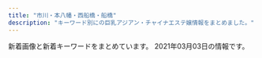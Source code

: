 ```yaml
---
title: "市川・本八幡・西船橋・船橋"
description: "キーワード別にの巨乳アジアン・チャイナエステ嬢情報をまとめました。"
---
```


新着画像と新着キーワードをまとめています。
2021年03月03日の情報です。

<DmmAffiliateIns />
<KeywordTable
  shops={
    [
    {
        "keywords": {},
        "name": "\u30d4\u30f3\u30af\u30ed\u30fc\u30ba",
        "url": "http://es-cupid.work/",
        "station": "JR\u897f\u8239\u6a4b\u99c5\u5357\u53e3",
        "img_links": [
            "http://es-cupid.work/_src/52259772/slider1.jpg",
            "http://es-cupid.work/_src/52259844/421609049373_.pic.jpg",
            "http://es-cupid.work/_src/52259776/navi_02.png",
            "http://es-cupid.work/_src/52259802/wechatimg1797.jpg",
            "http://es-cupid.work/_src/52259842/wechatimg1797.jpg",
            "http://es-cupid.work/_src/52259808/wechatimg24_20210209180404719.jpg",
            "http://es-cupid.work/_src/52347828/wechatimg1948_20210209180404772.jpg",
            "http://es-cupid.work/_src/52259848/wechatimg24_20210209180404719.jpg",
            "http://es-cupid.work/_src/53670785/wechatimg2222.jpg",
            "http://es-cupid.work/_src/52259828/navi_02.png",
            "http://es-cupid.work/_src/53670424/wechatimg2222.jpg",
            "http://es-cupid.work/_src/52259837/slider1.jpg",
            "http://es-cupid.work/_src/52259780/navi_04.png",
            "http://es-cupid.work/_src/52259839/slider3.jpg",
            "http://es-cupid.work/_src/52347831/wechatimg1948_20210209180404772.jpg",
            "http://es-cupid.work/_src/52259814/slider2.jpg",
            "http://es-cupid.work/_src/53013600/wechatimg1478_20210209180404742.jpg",
            "http://es-cupid.work/_src/52259830/navi_03.png",
            "http://es-cupid.work/_src/52259804/421609049373_.pic.jpg",
            "http://es-cupid.work/_src/53013598/wechatimg156_20201204121933737.jpg",
            "http://es-cupid.work/_src/52259834/navi_05.png",
            "http://es-cupid.work/_src/52259782/navi_05.png",
            "http://es-cupid.work/_src/52259774/navi_01.png",
            "http://es-cupid.work/_src/53013725/wechatimg156_20201204121933737.jpg",
            "http://es-cupid.work/_src/52259832/navi_04.png",
            "http://es-cupid.work/_src/52259846/wechatimg1796.jpg",
            "http://es-cupid.work/_src/52259815/slider3.jpg",
            "http://es-cupid.work/_src/52259838/slider2.jpg",
            "http://es-cupid.work/_src/52259806/wechatimg1796.jpg",
            "http://es-cupid.work/_src/52259816/cam.png",
            "http://es-cupid.work/_src/52259778/navi_03.png",
            "http://es-cupid.work/_src/53013741/wechatimg1478_20210209180404742.jpg",
            "http://es-cupid.work/_src/52259800/dscf1336.jpg",
            "http://es-cupid.work/_src/52259826/navi_01.png",
            "http://es-cupid.work/_src/52259798/_x1m6343.jpg"
        ]
    },
    {
        "name": "\u30a2\u30a4\u30ea",
        "keywords": {
            "90": 1,
            "87": 2,
            "88": 2,
            "E": 12,
            "\u4e73": 4,
            "D": 7,
            "85": 2,
            "\u30bb\u30af\u30b7\u30fc": 1,
            "C": 2,
            "F": 2,
            "86": 9
        },
        "url": "https://iris.ests.jp/",
        "station": "JR\u897f\u8239\u6a4b\u99c5\u5317\u53e3",
        "img_links": [
            "https://iris.ests.jp/photos/sites/58/2020/12/2020121415080240.jpeg",
            "https://iris.ests.jp/photos/sites/58/2021/01/2021011823362017.jpeg",
            "https://iris.ests.jp/images/room1.jpg",
            "https://iris.ests.jp/images/staff0.jpg",
            "https://iris.ests.jp/photos/sites/58/2021/01/2021011316255079.jpeg",
            "https://iris.ests.jp/photos/sites/58/2021/01/2021011400270610.jpeg",
            "https://iris.ests.jp/images/room3.jpg",
            "https://iris.ests.jp/photos/sites/58/2021/01/2021011823364049.jpeg",
            "https://iris.ests.jp/images/twitter.jpg",
            "https://iris.ests.jp/photos/sites/58/2021/02/2021020600482622.jpeg",
            "https://iris.ests.jp/photos/sites/58/2021/02/2021021619160576.jpeg",
            "https://iris.ests.jp/images/room4.jpg",
            "https://iris.ests.jp/images/paypay.jpg",
            "https://iris.ests.jp/images/room2.jpg",
            "https://iris.ests.jp/photos/sites/58/2021/02/2021022616053881.jpeg",
            "https://iris.ests.jp/photos/sites/58/2021/03/2021030317245283.jpeg",
            "https://iris.ests.jp/photos/sites/58/2021/03/2021030317205889.jpeg",
            "https://iris.ests.jp/photos/sites/58/2021/02/2021020602145777.jpeg",
            "https://iris.ests.jp/images/s_news.jpg",
            "https://iris.ests.jp/photos/sites/58/2020/11/2020111616103718.jpeg",
            "https://iris.ests.jp/photos/sites/58/2021/01/2021011318242314.jpeg",
            "https://iris.ests.jp/photos/sites/58/2020/11/2020111615332290.jpeg",
            "https://iris.ests.jp/photos/sites/58/2021/03/2021030113492457.jpeg",
            "https://iris.ests.jp/photos/sites/58/2021/01/2021010310051456.jpg",
            "https://iris.ests.jp/images/top.jpg",
            "http://iris2.a5.reraku.work/upload/sites/58/2021/03/2021030317245283-302x287.jpeg",
            "https://iris.ests.jp/photos/sites/58/2021/03/2021030315095479.jpeg",
            "https://iris.ests.jp/images/s_staff.jpg",
            "https://iris.ests.jp/photos/sites/58/2020/12/202012082142310.jpeg",
            "https://iris.ests.jp/photos/sites/58/2021/02/2021020921385968.jpeg"
        ]
    },
    {
        "img_links": [
            "http://p-lady.work/img/rena1.jpg",
            "http://p-lady.work/images/5.jpg",
            "http://p-lady.work/images/7.jpg",
            "http://p-lady.work/staff/riri.jpg",
            "http://p-lady.work/img/reiko1.jpg",
            "http://p-lady.work/img/zara1.jpg",
            "http://p-lady.work/images/rec1.jpg",
            "http://p-lady.work/images/29.jpg",
            "http://p-lady.work/staff/yuyu.jpg",
            "http://p-lady.work/img/anna1.jpg",
            "http://p-lady.work/images/staff_t.jpg",
            "http://p-lady.work/images/interior_t.jpg",
            "http://p-lady.work/images/tg.jpg",
            "http://p-lady.work/images/3.jpg",
            "http://p-lady.work/images/10.jpg",
            "http://p-lady.work/images/30.jpg",
            "http://p-lady.work/images/17.jpg",
            "http://p-lady.work/img/saki1.jpg",
            "http://p-lady.work/images/head.jpg",
            "http://p-lady.work/staff/reiko.jpg",
            "http://p-lady.work/staff/nami.jpg",
            "http://p-lady.work/staff/nana.jpg",
            "http://p-lady.work/img/yui1.jpg",
            "http://p-lady.work/images/25.jpg",
            "http://p-lady.work/staff/yui.jpg",
            "http://p-lady.work/img/mirai1.jpg",
            "http://p-lady.work/img/nami1.jpg",
            "http://p-lady.work/images/36.jpg",
            "http://p-lady.work/img/eri1.jpg",
            "http://p-lady.work/staff/risa.jpg",
            "http://p-lady.work/img/nanami1.jpg",
            "http://p-lady.work/staff/rena.jpg",
            "http://p-lady.work/img/koi1.jpg",
            "http://p-lady.work/img/risa1.jpg",
            "http://p-lady.work/img/nana1.jpg",
            "http://p-lady.work/images/26.jpg",
            "http://p-lady.work/images/33.jpg",
            "http://p-lady.work/images/2.jpg",
            "http://p-lady.work/staff/eri.jpg",
            "http://p-lady.work/staff/runa.jpg",
            "http://p-lady.work/images/21.jpg",
            "http://p-lady.work/staff/mimi.jpg",
            "http://p-lady.work/staff/nanami.jpg",
            "http://p-lady.work/img/mimi1.jpg",
            "http://p-lady.work/img/miyu1.jpg",
            "http://p-lady.work/images/35.jpg",
            "http://p-lady.work/images/news.jpg",
            "http://p-lady.work/images/int2.jpg",
            "http://p-lady.work/images/sys.jpg",
            "http://p-lady.work/images/37.jpg",
            "http://p-lady.work/staff/mirai.jpg",
            "http://p-lady.work/img/rika1.jpg",
            "http://p-lady.work/staff/anna.jpg",
            "http://p-lady.work/images/20.jpg",
            "http://p-lady.work/img/runa1.jpg",
            "http://p-lady.work/images/27.jpg",
            "http://p-lady.work/images/23.jpg",
            "http://p-lady.work/images/int1.jpg",
            "http://p-lady.work/staff/miyu.jpg",
            "http://p-lady.work/images/rec2.jpg",
            "http://p-lady.work/images/ac1.jpg",
            "http://p-lady.work/images/16.jpg",
            "http://p-lady.work/staff/zara.jpg",
            "http://p-lady.work/staff/saki.jpg",
            "http://p-lady.work/images/6.jpg",
            "http://p-lady.work/images/32.jpg",
            "http://p-lady.work/img/riri1.jpg",
            "http://p-lady.work/images/15.jpg",
            "http://p-lady.work/img/yuyu1.jpg",
            "http://p-lady.work/staff/koi.jpg",
            "http://p-lady.work/images/28.jpg",
            "http://p-lady.work/images/s1.png",
            "http://p-lady.work/images/18.jpg",
            "http://p-lady.work/staff/rika.jpg"
        ],
        "keywords": {},
        "name": "\u4e03\u5f69",
        "url": "http://p-lady.work/",
        "station": "JR\u897f\u8239\u6a4b\u99c5\u5357\u53e3"
    },
    {
        "url": "http://www.dokidoki.esjp.info/",
        "img_links": [
            "http://www.dokidoki.esjp.info/img/top.jpg",
            "http://www.dokidoki.esjp.info/files/002.jpg",
            "http://www.dokidoki.esjp.info/img/lint.jpg",
            "http://www.dokidoki.esjp.info/img/fla.jpg",
            "http://www.dokidoki.esjp.info/img/stal.png",
            "http://www.dokidoki.esjp.info/img/acct.jpg",
            "http://www.dokidoki.esjp.info/files/003.jpg",
            "http://www.dokidoki.esjp.info/img/nn.jpg",
            "http://www.dokidoki.esjp.info/img/rot.jpg",
            "http://www.dokidoki.esjp.info/img/stat.jpg",
            "http://www.dokidoki.esjp.info/img/rect.jpg",
            "http://www.dokidoki.esjp.info/img/eve.jpg",
            "http://www.dokidoki.esjp.info/files/006.jpg",
            "http://www.dokidoki.esjp.info/img/noo.png",
            "http://www.dokidoki.esjp.info/files/007.jpg",
            "http://www.dokidoki.esjp.info/files/010.jpg",
            "http://www.dokidoki.esjp.info/img/syst.jpg",
            "http://www.dokidoki.esjp.info/files/001.jpg"
        ],
        "station": "JR\u8239\u6a4b\u99c5\u5317\u53e3",
        "name": "\u30c9\u30ad\u30c9\u30ad\u30cf\u30cb\u30fc",
        "keywords": {
            "87": 4,
            "86": 2,
            "D": 4,
            "C": 2
        }
    },
    {
        "img_links": [
            "http://www.rainday.tokyo/picture/3.jpg",
            "http://www.rainday.tokyo/uploads/201005/1-201005135623432.jpg",
            "http://www.rainday.tokyo/uploads/210201/1-210201093HN54.jpg",
            "http://www.rainday.tokyo/uploads/201012/1-201012131606344.jpg",
            "http://www.rainday.tokyo/picture/2.jpg",
            "http://www.rainday.tokyo/uploads/210114/1-2101140ZUK24.jpg",
            "http://www.rainday.tokyo/uploads/210217/1-21021G10339601.jpg",
            "http://www.rainday.tokyo/uploads/201006/1-201006105351493.jpg",
            "http://www.rainday.tokyo/picture/top-img10.jpg",
            "http://www.rainday.tokyo/uploads/210217/1-21021G10356341.jpg",
            "http://www.rainday.tokyo/picture/1.jpg",
            "http://www.rainday.tokyo/picture/tel.png",
            "http://www.rainday.tokyo/picture/4.jpg",
            "http://www.rainday.tokyo/uploads/201005/1-201005135253U5.jpg",
            "http://www.rainday.tokyo/uploads/200612/1-200612091HL45.jpg",
            "http://www.rainday.tokyo/uploads/210128/1-21012Q34342456.jpg",
            "http://www.rainday.tokyo/picture/call.png",
            "http://www.rainday.tokyo/uploads/201005/1-2010051356113O.jpg",
            "http://www.rainday.tokyo/uploads/200612/1-200612091611154.jpg",
            "http://www.rainday.tokyo/uploads/201006/1-201006105515150.jpg",
            "http://www.rainday.tokyo/uploads/201005/1-201005135243W9.jpg",
            "http://www.rainday.tokyo/uploads/210201/1-210201093404243.jpg",
            "http://www.rainday.tokyo/uploads/201208/1-20120QS92JD.jpg",
            "http://www.rainday.tokyo/picture/top-img01.png",
            "http://www.rainday.tokyo/uploads/210114/1-2101140ZT91P.jpg",
            "http://www.rainday.tokyo/uploads/201012/1-201012133110634.jpg",
            "http://www.rainday.tokyo/uploads/200612/1-20061209132D50.jpg",
            "http://www.rainday.tokyo/uploads/210128/1-21012Q34313I2.jpg"
        ],
        "url": "http://www.rainday.tokyo/",
        "keywords": {
            "84": 2,
            "C": 21,
            "D": 7
        },
        "name": "\u304a\u304b\u3048\u308a",
        "station": "JR\u8239\u6a4b\u99c5\u5357\u53e3"
    },
    {
        "name": "COCO",
        "img_links": [],
        "url": "https://co.aoaoeo.com/",
        "keywords": {},
        "station": "\u8239\u6a4b\u99c5\u5317\u53e3"
    },
    {
        "img_links": [
            "http://pinklady-esthe.net/img/r1.jpg",
            "http://pinklady-esthe.net/img/st3.jpg",
            "http://pinklady-esthe.net/img/stt3.jpg",
            "http://pinklady-esthe.net/img/t1.jpg",
            "http://pinklady-esthe.net/img/t3.jpg",
            "http://pinklady-esthe.net/img/noo.png",
            "http://pinklady-esthe.net/img/st1.jpg",
            "http://pinklady-esthe.net/img/st6.jpg",
            "http://pinklady-esthe.net/img/sm.jpg",
            "http://pinklady-esthe.net/img/r4.jpg",
            "http://pinklady-esthe.net/img/f1.jpg",
            "http://pinklady-esthe.net/img/st4.jpg",
            "http://pinklady-esthe.net/img/stt1.jpg",
            "http://pinklady-esthe.net/img/r2.jpg",
            "http://pinklady-esthe.net/img/st5.jpg",
            "http://pinklady-esthe.net/img/t2.jpg",
            "http://pinklady-esthe.net/img/top.jpg",
            "http://pinklady-esthe.net/img/no.png",
            "http://pinklady-esthe.net/img/t6.jpg",
            "http://pinklady-esthe.net/img/r3.jpg",
            "http://pinklady-esthe.net/img/t5.jpg",
            "http://pinklady-esthe.net/img/t4.jpg",
            "http://pinklady-esthe.net/img/st2.jpg"
        ],
        "name": "V\u611bP",
        "station": "JR\u8239\u6a4b\u99c5\u5317\u53e3",
        "url": "http://pinklady-esthe.net/",
        "keywords": {
            "E": 1,
            "90": 1,
            "C": 1,
            "86": 1,
            "87": 1,
            "D": 4,
            "88": 3
        }
    },
    {
        "img_links": [
            "http://www.yumegokoro.esjp.info/images/contentBottom.jpg",
            "http://www.yumegokoro.esjp.info/files/018-02.jpg",
            "http://www.yumegokoro.esjp.info/files/012-03.jpg",
            "http://www.yumegokoro.esjp.info/files/019.jpg",
            "http://www.yumegokoro.esjp.info/files/002-02.jpg",
            "http://www.yumegokoro.esjp.info/images/barProfileSche.png",
            "http://www.yumegokoro.esjp.info/images/concept.png",
            "http://www.yumegokoro.esjp.info/files/014-03.jpg",
            "http://www.yumegokoro.esjp.info/images/barSystem.png",
            "http://www.yumegokoro.esjp.info/files/012-02.jpg",
            "http://www.yumegokoro.esjp.info/files/017.jpg",
            "http://www.yumegokoro.esjp.info/files/004.jpg",
            "http://www.yumegokoro.esjp.info/files/004-03.jpg",
            "http://www.yumegokoro.esjp.info/files/002.jpg",
            "http://www.yumegokoro.esjp.info/images/time.png",
            "http://www.yumegokoro.esjp.info/files/018.jpg",
            "http://www.yumegokoro.esjp.info/files/004-02.jpg",
            "http://www.yumegokoro.esjp.info/images/barLink.png",
            "http://www.yumegokoro.esjp.info/images/btnTop.png",
            "http://www.yumegokoro.esjp.info/files/017-02.jpg",
            "http://www.yumegokoro.esjp.info/images/barProfile.png",
            "http://www.yumegokoro.esjp.info/files/011-02.jpg",
            "http://www.yumegokoro.esjp.info/images/barSchedule.png",
            "http://www.yumegokoro.esjp.info/images/header.png",
            "http://www.yumegokoro.esjp.info/images/barTherapist.png",
            "http://www.yumegokoro.esjp.info/files/012.jpg",
            "http://www.yumegokoro.esjp.info/images/backBtn.png",
            "http://www.yumegokoro.esjp.info/files/019-02.jpg",
            "http://www.yumegokoro.esjp.info/images/barAccess.png",
            "http://www.yumegokoro.esjp.info/files/013-03.jpg",
            "http://www.yumegokoro.esjp.info/files/014-02.jpg",
            "http://www.yumegokoro.esjp.info/files/018-03.jpg",
            "http://www.yumegokoro.esjp.info/files/017-03.jpg",
            "http://www.yumegokoro.esjp.info/files/002-03.jpg",
            "http://www.yumegokoro.esjp.info/images/barRecruit.png",
            "http://www.yumegokoro.esjp.info/files/013-02.jpg",
            "http://www.yumegokoro.esjp.info/files/013.jpg",
            "http://www.yumegokoro.esjp.info/files/011.jpg",
            "http://www.yumegokoro.esjp.info/files/019-03.jpg",
            "http://www.yumegokoro.esjp.info/files/011-03.jpg",
            "http://www.yumegokoro.esjp.info/files/014.jpg"
        ],
        "url": "http://www.yumegokoro.esjp.info/",
        "keywords": {
            "87": 32,
            "88": 4,
            "D": 36
        },
        "name": "Pink Love",
        "station": "JR\u8239\u6a4b\u99c5\u5317\u53e3"
    },
    {
        "url": "http://www.club.relaxjp.info/",
        "keywords": {
            "D": 4,
            "87": 4,
            "86": 1,
            "C": 1
        },
        "station": "JR\u672c\u516b\u5e61\u99c5\u5317\u53e3",
        "name": "\u30d5\u30a7\u30a2\u30ea\u30fc",
        "img_links": [
            "http://www.club.relaxjp.info/files/013.jpg",
            "http://www.club.relaxjp.info/images/rec2.png",
            "http://www.club.relaxjp.info/images/link_t.png",
            "http://www.club.relaxjp.info/files/004-02.jpg",
            "http://www.club.relaxjp.info/images/staff_t.png",
            "http://www.club.relaxjp.info/images/sys1.png",
            "http://www.club.relaxjp.info/images/ta.jpg",
            "http://www.club.relaxjp.info/files/013-02.jpg",
            "http://www.club.relaxjp.info/files/009-02.jpg",
            "http://www.club.relaxjp.info/images/int2.png",
            "http://www.club.relaxjp.info/files/007-02.jpg",
            "http://www.club.relaxjp.info/images/interior_t.png",
            "http://www.club.relaxjp.info/files/009.jpg",
            "http://www.club.relaxjp.info/images/mobile.jpg",
            "http://www.club.relaxjp.info/images/sys2.png",
            "http://www.club.relaxjp.info/images/b1.jpg",
            "http://www.club.relaxjp.info/files/014.jpg",
            "http://www.club.relaxjp.info/images/int1.png",
            "http://www.club.relaxjp.info/images/rec1.png",
            "http://www.club.relaxjp.info/images/sys3.png",
            "http://www.club.relaxjp.info/files/014-02.jpg",
            "http://www.club.relaxjp.info/images/head.jpg",
            "http://www.club.relaxjp.info/files/007.jpg",
            "http://www.club.relaxjp.info/images/line.png",
            "http://www.club.relaxjp.info/images/b2.jpg",
            "http://www.club.relaxjp.info/files/004.jpg"
        ]
    },
    {
        "url": "http://nigyohime.ebb.jp/",
        "img_links": [
            "http://nigyohime.ebb.jp/b_news.png",
            "http://nigyohime.ebb.jp/ditu2.jpg",
            "http://nigyohime.ebb.jp/2.jpg",
            "http://nigyohime.ebb.jp/line.png",
            "http://nigyohime.ebb.jp/2/uploadimg/1606276938.jpg",
            "http://nigyohime.ebb.jp/2/uploadimg/1606276829.jpg",
            "http://nigyohime.ebb.jp/2/uploadimg/1606276885.jpg",
            "http://nigyohime.ebb.jp/1.jpg",
            "http://nigyohime.ebb.jp/3.jpg",
            "http://nigyohime.ebb.jp/staff_t.jpg",
            "http://nigyohime.ebb.jp/4.jpg",
            "http://nigyohime.ebb.jp/2/uploadimg/1610266405.jpg",
            "http://nigyohime.ebb.jp/top.jpg",
            "http://nigyohime.ebb.jp/b_girl.png"
        ],
        "station": "JR\u5e02\u5ddd\u99c5\u5357\u53e3",
        "keywords": {
            "C": 6,
            "83": 6,
            "86": 6
        },
        "name": "\u4eba\u9b5a\u59eb"
    },
    {
        "station": "\u4eac\u6210\u516b\u5e61\u99c5\u5317\u53e3",
        "name": "Happy Bell",
        "img_links": [
            "http://aroma-esthe.info/images/tit-sub1.jpg",
            "http://aroma-esthe.info/images/tit-sub6.jpg",
            "http://aroma-esthe.info/images/m1.jpg",
            "http://aroma-esthe.info/images/tit-sub4.jpg",
            "http://aroma-esthe.info/images/r3.jpg",
            "http://aroma-esthe.info/images/tit-sub2.jpg",
            "http://aroma-esthe.info/images/m4.jpg",
            "http://aroma-esthe.info/images/tit-sub3.jpg",
            "http://aroma-esthe.info/images/slider-img003.jpg",
            "http://aroma-esthe.info/images/slider-img002.jpg",
            "http://aroma-esthe.info/images/tit-sub5.jpg",
            "http://aroma-esthe.info/images/b-tel.png",
            "http://aroma-esthe.info/images/cg02.jpg",
            "http://aroma-esthe.info/images/m2.jpg",
            "http://aroma-esthe.info/images/cg01.jpg",
            "http://aroma-esthe.info/images/r4.jpg",
            "http://aroma-esthe.info/images/m3.jpg",
            "http://aroma-esthe.info/images/cg03.jpg",
            "http://aroma-esthe.info/images/b-online.png",
            "http://aroma-esthe.info/link/menlog.jpg",
            "http://aroma-esthe.info/images/qr.jpg",
            "http://aroma-esthe.info/images/kan.jpg",
            "http://aroma-esthe.info/images/slider-img001.jpg",
            "http://aroma-esthe.info/images/r2.jpg",
            "http://aroma-esthe.info/images/cg05.jpg",
            "http://aroma-esthe.info/images/r1.jpg"
        ],
        "keywords": {
            "D": 6,
            "86": 8
        },
        "url": "http://aroma-esthe.info/"
    },
    {
        "station": "JR\u897f\u8239\u6a4b\u99c5\u5357\u53e3",
        "keywords": {
            "C": 6,
            "89": 2,
            "92": 1,
            "E": 1,
            "D": 2
        },
        "url": "http://momo.rankuens.com/",
        "img_links": [
            "http://momo.rankuens.com/css/staff/staff03.jpg",
            "http://momo.rankuens.com/images/call.png",
            "http://momo.rankuens.com/css/staff/staff01.jpg",
            "http://momo.rankuens.com/css/top01.jpg",
            "http://momo.rankuens.com/css/staff/staff02.jpg",
            "http://momo.rankuens.com/css/head.jpg",
            "http://momo.rankuens.com/css/foot.jpg"
        ],
        "name": "\u3082\u3082\u3061\u3083\u3093"
    },
    {
        "keywords": {},
        "station": "\u99ac\u8fbc\u6ca2\u99c5\u6771\u53e3",
        "img_links": [
            "http://www.kanda-es.info/images/sys1.jpg",
            "http://www.kanda-es.info/images/interior_t.jpg",
            "http://www.kanda-es.info/img/anna1.jpg",
            "http://www.kanda-es.info/images/int1.jpg",
            "http://www.kanda-es.info/staff/anna.jpg",
            "http://www.kanda-es.info/images/staff_t.jpg",
            "http://www.kanda-es.info/images/info.jpg",
            "http://www.kanda-es.info/images/mobile.jpg",
            "http://www.kanda-es.info/img/risa1.jpg",
            "http://www.kanda-es.info/images/int2.jpg",
            "http://www.kanda-es.info/images/news.jpg",
            "http://www.kanda-es.info/images/sys2.jpg",
            "http://www.kanda-es.info/staff/sora.jpg",
            "http://www.kanda-es.info/img/sora1.jpg",
            "http://www.kanda-es.info/staff/risa.jpg",
            "http://www.kanda-es.info/images/tg.jpg"
        ],
        "url": "http://www.kanda-es.info/",
        "name": "Blue\uff5e\u30d6\u30eb\u30fc\uff5e"
    },
    {
        "name": "OLIVE",
        "url": "http://olive.est.cm/",
        "station": "JR\u8239\u6a4b\u99c5\u5317\u53e3",
        "img_links": [],
        "keywords": {}
    },
    {
        "name": "\u30a8\u30ec\u30ca\u30c9\u30fc\u30eb",
        "img_links": [
            "http://junpu.xyz.mn/images/r2.jpg",
            "http://junpu.xyz.mn/photos/sites/129/2019/11/2019112612382247.jpg",
            "http://junpu.xyz.mn/photos/sites/129/2021/02/2021020111060861.jpg",
            "http://junpu.xyz.mn/photos/sites/129/2019/09/2019091210372889.jpg",
            "http://junpu.xyz.mn/photos/sites/129/2020/07/2020070311075192.jpg",
            "http://junpu.xyz.mn/photos/sites/129/2019/11/2019112612382247-450x675.jpg",
            "http://junpu.xyz.mn/images/end.png",
            "http://junpu.xyz.mn/images/r4.jpg",
            "http://junpu.xyz.mn/photos/sites/129/2021/01/2021011113081255.jpg",
            "http://junpu.xyz.mn/images/line2.jpg",
            "http://junpu.xyz.mn/images/s_news.jpg",
            "http://junpu.xyz.mn/photos/sites/129/2019/09/2019090515262527.jpg",
            "http://junpu.xyz.mn/photos/sites/129/2021/02/2021022317462851.jpg",
            "http://junpu.xyz.mn/photos/sites/129/2019/07/2019072615361857.jpg",
            "http://junpu.xyz.mn/photos/sites/129/2021/02/2021020114034474.jpg",
            "http://junpu.xyz.mn/images/top.jpg",
            "http://junpu.xyz.mn/images/r3.jpg",
            "http://junpu.xyz.mn/images/r1.jpg"
        ],
        "url": "http://junpu.xyz.mn/",
        "station": "\u897f\u8239\u6a4b\u99c5\u5357\u53e3",
        "keywords": {
            "85": 8,
            "83": 10,
            "91": 2,
            "86": 4,
            "F": 8,
            "88": 8,
            "D": 20,
            "G": 6,
            "C": 29
        }
    },
    {
        "img_links": [
            "http://likiluto.xyz/style/images/index-miru_18.jpg",
            "http://likiluto.xyz/style/images/t2.png",
            "http://likiluto.xyz/style/images/s-bian.png",
            "http://likiluto.xyz/style/images/nav-sys.jpg",
            "http://likiluto.xyz/uploads/210112/1-2101120920292M.jpg",
            "http://likiluto.xyz/uploads/210112/1-210112092540164.jpg",
            "http://likiluto.xyz/style/images/index-miru_06.jpg",
            "http://likiluto.xyz/style/images/t4.jpg",
            "http://likiluto.xyz/uploads/210112/1-210112092150b1.jpg",
            "http://likiluto.xyz/style/images/sys.jpg",
            "http://likiluto.xyz/uploads/210112/1-21011209234CV.jpg",
            "http://likiluto.xyz/style/images/t3.png",
            "http://likiluto.xyz/style/images/index-miru_03.jpg",
            "http://likiluto.xyz/style/images/t6.jpg",
            "http://likiluto.xyz/style/images/nav2-sta.png",
            "http://likiluto.xyz/uploads/201229/1-201229152000Y5.jpg"
        ],
        "url": "http://likiluto.xyz/",
        "name": "\u30d5\u30e9\u30ef\u30fc",
        "keywords": {},
        "station": "JR\u672c\u516b\u5e61\u99c5\u5357\u53e3"
    },
    {
        "name": "\u82b1\u706b",
        "url": "http://nishifunabashi.xyz/",
        "keywords": {
            "C": 7
        },
        "img_links": [
            "http://nishifunabashi.xyz/images/miho2.jpg",
            "http://nishifunabashi.xyz/images/m2.jpg",
            "http://nishifunabashi.xyz/images/ga.jpg",
            "http://nishifunabashi.xyz/images/gat.png",
            "http://nishifunabashi.xyz/images/g0.jpg",
            "http://nishifunabashi.xyz/images/moe.jpg",
            "http://nishifunabashi.xyz/images/moe2.jpg",
            "http://nishifunabashi.xyz/images/miu1.jpg",
            "http://nishifunabashi.xyz/images/rumi3.jpg",
            "http://nishifunabashi.xyz/images/baner.jpg",
            "http://nishifunabashi.xyz/images/r02.jpg",
            "http://nishifunabashi.xyz/images/g15.jpg",
            "http://nishifunabashi.xyz/images/chun1.jpg",
            "http://nishifunabashi.xyz/images/g015.jpg",
            "http://nishifunabashi.xyz/images/n2.jpg",
            "http://nishifunabashi.xyz/images/kina2.jpg",
            "http://nishifunabashi.xyz/images/mio1.jpg",
            "http://nishifunabashi.xyz/images/yumi3.jpg",
            "http://nishifunabashi.xyz/images/miho.jpg",
            "http://nishifunabashi.xyz/images/r03.jpg",
            "http://nishifunabashi.xyz/images/yumi1.jpg",
            "http://nishifunabashi.xyz/images/sla3.jpg",
            "http://nishifunabashi.xyz/images/mio.jpg",
            "http://nishifunabashi.xyz/images/i1.jpg",
            "http://nishifunabashi.xyz/images/chun2.jpg",
            "http://nishifunabashi.xyz/images/chun3.jpg",
            "http://nishifunabashi.xyz/images/top.png",
            "http://nishifunabashi.xyz/images/n1.jpg",
            "http://nishifunabashi.xyz/images/i3.jpg",
            "http://nishifunabashi.xyz/images/rie2.jpg",
            "http://nishifunabashi.xyz/images/tite-staff.png",
            "http://nishifunabashi.xyz/images/sla2.jpg",
            "http://nishifunabashi.xyz/images/g1.jpg",
            "http://nishifunabashi.xyz/images/kina1.jpg",
            "http://nishifunabashi.xyz/images/rie1.jpg",
            "http://nishifunabashi.xyz/images/g32.jpg",
            "http://nishifunabashi.xyz/images/moe1.jpg",
            "http://nishifunabashi.xyz/images/newt.png",
            "http://nishifunabashi.xyz/images/yumi2.jpg",
            "http://nishifunabashi.xyz/images/r01.jpg",
            "http://nishifunabashi.xyz/images/miu.jpg",
            "http://nishifunabashi.xyz/images/m1.jpg",
            "http://nishifunabashi.xyz/images/i2.jpg",
            "http://nishifunabashi.xyz/images/rie.jpg",
            "http://nishifunabashi.xyz/images/sla1.jpg",
            "http://nishifunabashi.xyz/images/kina.jpg",
            "http://nishifunabashi.xyz/images/n3.jpg",
            "http://nishifunabashi.xyz/images/g01.jpg",
            "http://nishifunabashi.xyz/images/r04.jpg",
            "http://nishifunabashi.xyz/images/g33.jpg",
            "http://nishifunabashi.xyz/images/mobile.png",
            "http://nishifunabashi.xyz/images/g001.jpg",
            "http://nishifunabashi.xyz/images/rumi2.jpg",
            "http://nishifunabashi.xyz/images/ga1.jpg",
            "http://nishifunabashi.xyz/images/mio2.jpg",
            "http://nishifunabashi.xyz/images/rumi1.jpg",
            "http://nishifunabashi.xyz/images/pickt.png"
        ],
        "station": "JR\u897f\u8239\u6a4b\u99c5\u5357\u53e3"
    },
    {
        "station": "\u4eac\u6210\u672c\u516b\u5e61\u99c5",
        "keywords": {},
        "url": "http://evergrace.tyo.cm/",
        "img_links": [],
        "name": "\u30e9\u30d9\u30f3\u30c0\u30fc"
    },
    {
        "keywords": {
            "D": 6,
            "88": 2,
            "C": 13,
            "86": 2,
            "87": 4
        },
        "img_links": [
            "http://www.diamond.mesthe.com/files/003.jpg",
            "http://www.diamond.mesthe.com/img/top_option03.jpg",
            "http://www.diamond.mesthe.com/img/btn_side_mobile.jpg",
            "http://www.diamond.mesthe.com/img/top_option04.jpg",
            "http://www.diamond.mesthe.com/img/btn_blog.png",
            "http://www.diamond.mesthe.com/img/goback.jpg",
            "http://www.diamond.mesthe.com/files/002-02.jpg",
            "http://www.diamond.mesthe.com/img/ttl_info.png",
            "http://www.diamond.mesthe.com/files/001.jpg",
            "http://www.diamond.mesthe.com/images/slider/3.jpg",
            "http://www.diamond.mesthe.com/files/004-02.jpg",
            "http://www.diamond.mesthe.com/images/slider/2.jpg",
            "http://www.diamond.mesthe.com/images/slider/1.jpg",
            "http://www.diamond.mesthe.com/img/ttl_therapist.png",
            "http://www.diamond.mesthe.com/files/002.jpg",
            "http://www.diamond.mesthe.com/img/tel.png",
            "http://www.diamond.mesthe.com/img/ttl_news.png",
            "http://www.diamond.mesthe.com/img/pickup.jpg",
            "http://www.diamond.mesthe.com/files/004.jpg",
            "http://www.diamond.mesthe.com/files/003-02.jpg",
            "http://www.diamond.mesthe.com/img/top_option01.jpg",
            "http://www.diamond.mesthe.com/files/001-02.jpg"
        ],
        "url": "http://www.diamond.mesthe.com/",
        "station": "JR\u897f\u8239\u6a4b\u99c5\u5357\u53e3",
        "name": "\u30c0\u30a4\u30e4\u30e2\u30f3\u30c9"
    },
    {
        "url": "http://fussahoney.work/",
        "name": "\u30d4\u30f3\u30af\u30ed\u30fc\u30ba",
        "station": "JR\u8239\u6a4b\u99c5\u5317\u53e3",
        "keywords": {},
        "img_links": [
            "http://fussahoney.work/_src/53676233/wechatimg1796.jpg",
            "http://fussahoney.work/_src/53676294/wechatimg1478_20210209180404742.jpg",
            "http://fussahoney.work/_src/53676209/navi_05.png",
            "http://fussahoney.work/_src/53676242/slider3.jpg",
            "http://fussahoney.work/_src/53676225/_x1m6343.jpg",
            "http://fussahoney.work/_src/53676199/slider1.jpg",
            "http://fussahoney.work/_src/53676292/wechatimg156_20201204121933737.jpg",
            "http://fussahoney.work/_src/53676269/wechatimg1797.jpg",
            "http://fussahoney.work/_src/53676257/navi_03.png",
            "http://fussahoney.work/_src/53676275/wechatimg24_20210209180404719.jpg",
            "http://fussahoney.work/_src/53676265/slider2.jpg",
            "http://fussahoney.work/_src/53676255/navi_02.png",
            "http://fussahoney.work/_src/53676205/navi_03.png",
            "http://fussahoney.work/_src/53676201/navi_01.png",
            "http://fussahoney.work/_src/53676235/wechatimg24_20210209180404719.jpg",
            "http://fussahoney.work/_src/53676302/wechatimg2222.jpg",
            "http://fussahoney.work/_src/53676273/wechatimg1796.jpg",
            "http://fussahoney.work/_src/53676243/cam.png",
            "http://fussahoney.work/_src/53676261/navi_05.png",
            "http://fussahoney.work/_src/53676288/wechatimg1948_20210209180404772.jpg",
            "http://fussahoney.work/_src/53676241/slider2.jpg",
            "http://fussahoney.work/_src/53676231/421609049373_.pic.jpg",
            "http://fussahoney.work/_src/53676229/wechatimg1797.jpg",
            "http://fussahoney.work/_src/53676264/slider1.jpg",
            "http://fussahoney.work/_src/53676298/wechatimg1478_20210209180404742.jpg",
            "http://fussahoney.work/_src/53676296/wechatimg156_20201204121933737.jpg",
            "http://fussahoney.work/_src/53676300/wechatimg2222.jpg",
            "http://fussahoney.work/_src/53676253/navi_01.png",
            "http://fussahoney.work/_src/53676290/wechatimg1948_20210209180404772.jpg",
            "http://fussahoney.work/_src/53676271/421609049373_.pic.jpg",
            "http://fussahoney.work/_src/53676227/dscf1336.jpg",
            "http://fussahoney.work/_src/53676266/slider3.jpg",
            "http://fussahoney.work/_src/53676203/navi_02.png",
            "http://fussahoney.work/_src/53676207/navi_04.png",
            "http://fussahoney.work/_src/53676259/navi_04.png"
        ]
    },
    {
        "url": "http://es-massage.info/",
        "img_links": [
            "http://es-massage.info/wp-content/uploads/2021/02/2c9361182f3c1d2ed58bf1cc0ea7b0d2-722x1024.jpg",
            "http://es-massage.info/wp-content/uploads/2021/02/1d205a3c9384db6510c4bdf70335a5a7-730x1024.jpg",
            "http://es-massage.info/wp-content/uploads/2021/02/68ba0f1db1b8cdd88e360d06f49f1ba6-212x300.jpg",
            "http://es-massage.info/wp-content/uploads/2021/02/5d212ce2543c87f9ebee5c4251a7e224-500x750.jpg",
            "http://es-massage.info/wp-content/uploads/2021/02/ae895c3a85b37b5db4dcb93326cbd04d.jpg",
            "http://es-massage.info/wp-content/uploads/2020/09/f4811d331623d3f6e590e934b3e7ddc9-500x750.jpg",
            "http://es-massage.info/wp-content/uploads/2018/10/g4.jpg",
            "http://es-massage.info/wp-content/uploads/2020/11/393e50c509ac7af9537aa8ebd908d0bb-214x300.jpg",
            "http://es-massage.info/wp-content/uploads/2021/02/0dec01c1f988eb8eca6e4dbf73dba497-212x300.jpg",
            "http://es-massage.info/wp-content/uploads/2020/06/bd28ddc548208ab1afe0db2cc76decab.jpg",
            "http://es-massage.info/wp-content/uploads/2019/10/32cbcf100bc89043ce106a68ba8535ea-500x750.jpg",
            "http://es-massage.info/wp-content/uploads/2021/02/1d205a3c9384db6510c4bdf70335a5a7.jpg",
            "http://es-massage.info/wp-content/uploads/2020/10/30d608def2ebd1e5ad816873b9f9b8d4.jpg",
            "http://es-massage.info/wp-content/uploads/2020/06/0fd60f0c72ad85b96635ef3d4e152bd6-500x750.jpg",
            "http://es-massage.info/wp-content/uploads/2019/03/07cc9a466c3af450e20013b26e90a100-500x750.jpg",
            "http://es-massage.info/wp-content/uploads/2021/02/9fac07593910d80276531dd93a7855a6-500x750.jpg",
            "http://es-massage.info/wp-content/uploads/2019/03/c3dc6ab90966d6cc73491056f668516d-500x750.jpg",
            "http://es-massage.info/wp-content/uploads/2018/10/g3.jpg",
            "http://es-massage.info/wp-content/uploads/2021/02/7919c4f04bb9437ae74342af0c64178d-500x750.jpg",
            "http://es-massage.info/wp-content/uploads/2021/02/0dec01c1f988eb8eca6e4dbf73dba497-722x1024.jpg",
            "http://es-massage.info/wp-content/uploads/2021/03/4724d964cdd1ce2786abcd0d508b18a7-500x750.jpg",
            "http://es-massage.info/wp-content/uploads/2021/02/d19b31fca6f1b113d6945614e77f1613-214x300.jpg",
            "http://es-massage.info/wp-content/uploads/2020/10/30d608def2ebd1e5ad816873b9f9b8d4-500x750.jpg",
            "http://es-massage.info/wp-content/uploads/2021/02/1d205a3c9384db6510c4bdf70335a5a7-500x750.jpg",
            "http://es-massage.info/wp-content/uploads/2021/02/b255bde25a080bdda83f29a95742b560-218x300.jpg",
            "http://es-massage.info/wp-content/uploads/2020/09/3a1f1f3668d5c8083c72d500ba90b03a-500x750.jpg",
            "http://es-massage.info/wp-content/uploads/2021/02/052e694d61f00b7f7ee32695755405bf-730x1024.jpg",
            "http://es-massage.info/wp-content/uploads/2021/02/3d21df65a2be53218994fa7e3b383bd2-207x300.jpg",
            "http://es-massage.info/wp-content/uploads/2021/02/6fa3b7862db18d956a1cde1942b75408-500x750.jpg",
            "http://es-massage.info/wp-content/uploads/2020/11/4842d636713333eba3b14eebf302cc1b-1-212x300.jpg",
            "http://es-massage.info/wp-content/uploads/2021/02/0dec01c1f988eb8eca6e4dbf73dba497-500x750.jpg",
            "http://es-massage.info/wp-content/uploads/2021/02/2c9361182f3c1d2ed58bf1cc0ea7b0d2-500x750.jpg",
            "http://es-massage.info/wp-content/themes/template-salon2/images/header-tel.png",
            "http://es-massage.info/wp-content/uploads/2021/02/3d21df65a2be53218994fa7e3b383bd2.jpg",
            "http://es-massage.info/wp-content/uploads/2021/02/71dc8030f59f0b732359be008c0cf99a-500x750.jpg",
            "http://es-massage.info/wp-content/uploads/2021/02/6fa3b7862db18d956a1cde1942b75408-209x300.jpg",
            "http://es-massage.info/wp-content/uploads/2020/09/c42007567c6d14bbd829c1d4ae5b8d4c-500x750.jpg",
            "http://es-massage.info/wp-content/uploads/2021/02/7919c4f04bb9437ae74342af0c64178d-216x300.jpg",
            "http://es-massage.info/wp-content/uploads/2021/02/052e694d61f00b7f7ee32695755405bf.jpg",
            "http://es-massage.info/wp-content/uploads/2020/10/28ef61e322d84828105879aebb024bc0.jpg",
            "http://es-massage.info/wp-content/uploads/2021/02/9fac07593910d80276531dd93a7855a6.jpg",
            "http://es-massage.info/wp-content/uploads/2021/02/33eb59dafe6bf36b78994703e0d22f47-500x750.jpg",
            "http://es-massage.info/wp-content/uploads/2019/10/32cbcf100bc89043ce106a68ba8535ea.jpg",
            "http://es-massage.info/wp-content/uploads/2020/12/cf9831b8c97ef0623dce87128b47aef0-500x750.jpg",
            "http://es-massage.info/wp-content/uploads/2020/09/6b72f47c40e4254318daf8bb5ce7e612-500x750.jpg",
            "http://es-massage.info/wp-content/uploads/2021/02/89d17e5433697f3062d341d2ab31308e.jpg",
            "http://es-massage.info/wp-content/uploads/2019/03/07cc9a466c3af450e20013b26e90a100.jpg",
            "http://es-massage.info/wp-content/themes/template-salon2/images/main1.jpg",
            "http://es-massage.info/wp-content/uploads/2021/02/7919c4f04bb9437ae74342af0c64178d.jpg",
            "http://es-massage.info/wp-content/themes/template-salon2/images/noimg.jpg",
            "http://es-massage.info/wp-content/uploads/2021/02/8b21e9d00752169b79ff946575142f59-722x1024.jpg",
            "http://es-massage.info/wp-content/uploads/2021/02/8295227fc174376a53138d4efe495e8d.jpg",
            "http://es-massage.info/wp-content/uploads/2020/09/3c631f1126b3f6fd54d9e726a47027a4.jpg",
            "http://es-massage.info/wp-content/uploads/2019/10/3eec6cc0e85788ff3ceabceee29f9870.jpg",
            "http://es-massage.info/wp-content/uploads/2018/12/ce6acdedea0cab635b18cd82f697bf3a-218x300.jpg",
            "http://es-massage.info/wp-content/uploads/2021/02/052e694d61f00b7f7ee32695755405bf-500x750.jpg",
            "http://es-massage.info/wp-content/uploads/2020/09/33a698ee5a77652901d0fde9c4146a22.jpg",
            "http://es-massage.info/wp-content/uploads/2020/09/6b72f47c40e4254318daf8bb5ce7e612.jpg",
            "http://es-massage.info/wp-content/uploads/2021/02/8b21e9d00752169b79ff946575142f59.jpg",
            "http://es-massage.info/wp-content/uploads/2021/02/8129242e457be6767da3a5a24678747d-500x750.jpg",
            "http://es-massage.info/wp-content/uploads/2021/02/68ba0f1db1b8cdd88e360d06f49f1ba6-500x750.jpg",
            "http://es-massage.info/wp-content/uploads/2018/10/g2.jpg",
            "http://es-massage.info/wp-content/uploads/2020/06/bd28ddc548208ab1afe0db2cc76decab-500x750.jpg",
            "http://es-massage.info/wp-content/uploads/2020/11/22a4454706dfc7d506005718bdeaf744-214x300.jpg",
            "http://es-massage.info/wp-content/uploads/2020/06/0fd60f0c72ad85b96635ef3d4e152bd6.jpg",
            "http://es-massage.info/wp-content/uploads/2020/09/3a1f1f3668d5c8083c72d500ba90b03a.jpg",
            "http://es-massage.info/wp-content/uploads/2018/10/g1.jpg",
            "http://es-massage.info/wp-content/uploads/2021/02/5d212ce2543c87f9ebee5c4251a7e224.jpg",
            "http://es-massage.info/wp-content/uploads/2019/11/6bc4d4a609db789262c27c9263065892.jpg",
            "http://es-massage.info/wp-content/uploads/2021/02/0dec01c1f988eb8eca6e4dbf73dba497.jpg",
            "http://es-massage.info/wp-content/uploads/2021/02/68ba0f1db1b8cdd88e360d06f49f1ba6.jpg",
            "http://es-massage.info/wp-content/uploads/2020/09/8fdd83977b0b42811d523358eceea3ff-500x750.jpg",
            "http://es-massage.info/wp-content/uploads/2021/02/8295227fc174376a53138d4efe495e8d-209x300.jpg",
            "http://es-massage.info/wp-content/uploads/2021/02/8129242e457be6767da3a5a24678747d.jpg",
            "http://es-massage.info/wp-content/uploads/2020/04/6dbf19009737ff88e931378416216a70-500x750.jpg",
            "http://es-massage.info/wp-content/uploads/2021/02/89d17e5433697f3062d341d2ab31308e-730x1024.jpg",
            "http://es-massage.info/wp-content/uploads/2021/02/8b21e9d00752169b79ff946575142f59-500x750.jpg",
            "http://es-massage.info/wp-content/uploads/2020/11/393e50c509ac7af9537aa8ebd908d0bb.jpg",
            "http://es-massage.info/wp-content/uploads/2020/10/28ef61e322d84828105879aebb024bc0-500x750.jpg",
            "http://es-massage.info/wp-content/uploads/2020/12/cf9831b8c97ef0623dce87128b47aef0.jpg",
            "http://es-massage.info/wp-content/uploads/2019/10/3eec6cc0e85788ff3ceabceee29f9870-500x750.jpg",
            "http://es-massage.info/wp-content/uploads/2021/02/8129242e457be6767da3a5a24678747d-754x1024.jpg",
            "http://es-massage.info/wp-content/uploads/2019/03/0c4d0538c251234bc70697ec7cf8cc97-500x750.jpg",
            "http://es-massage.info/wp-content/uploads/2020/11/393e50c509ac7af9537aa8ebd908d0bb-500x750.jpg",
            "http://es-massage.info/wp-content/uploads/2021/02/71dc8030f59f0b732359be008c0cf99a-214x300.jpg",
            "http://es-massage.info/wp-content/uploads/2021/02/6fa3b7862db18d956a1cde1942b75408.jpg",
            "http://es-massage.info/wp-content/uploads/2020/11/4842d636713333eba3b14eebf302cc1b-1-500x750.jpg",
            "http://es-massage.info/wp-content/uploads/2020/10/0fd60f0c72ad85b96635ef3d4e152bd6.jpg",
            "http://es-massage.info/wp-content/uploads/2021/02/33eb59dafe6bf36b78994703e0d22f47-234x300.jpg",
            "http://es-massage.info/wp-content/uploads/2020/11/ec2088a7c961625f55b8f19773ea6d06-1.jpg",
            "http://es-massage.info/wp-content/uploads/2021/02/1b6cc5124ca074f693dbc5eff5a75ea0-500x750.jpg",
            "http://es-massage.info/wp-content/uploads/2019/03/0c4d0538c251234bc70697ec7cf8cc97.jpg",
            "http://es-massage.info/wp-content/uploads/2020/10/0fd60f0c72ad85b96635ef3d4e152bd6-500x750.jpg",
            "http://es-massage.info/wp-content/uploads/2021/02/ae895c3a85b37b5db4dcb93326cbd04d-218x300.jpg",
            "http://es-massage.info/wp-content/uploads/2021/03/4724d964cdd1ce2786abcd0d508b18a7.jpg",
            "http://es-massage.info/wp-content/themes/template-salon2/images/bnr.jpg",
            "http://es-massage.info/wp-content/uploads/2021/02/89d17e5433697f3062d341d2ab31308e-500x750.jpg",
            "http://es-massage.info/wp-content/uploads/2021/02/3d21df65a2be53218994fa7e3b383bd2-500x750.jpg",
            "http://es-massage.info/wp-content/uploads/2020/11/4842d636713333eba3b14eebf302cc1b-1.jpg",
            "http://es-massage.info/wp-content/uploads/2020/11/4842d636713333eba3b14eebf302cc1b-1-722x1024.jpg",
            "http://es-massage.info/wp-content/uploads/2021/02/2ee1c234de51ffc0f665d245c066340c-212x300.jpg",
            "http://es-massage.info/wp-content/uploads/2021/02/8295227fc174376a53138d4efe495e8d-500x750.jpg",
            "http://es-massage.info/wp-content/uploads/2020/11/ec2088a7c961625f55b8f19773ea6d06-1-500x750.jpg",
            "http://es-massage.info/wp-content/uploads/2021/02/71dc8030f59f0b732359be008c0cf99a.jpg",
            "http://es-massage.info/wp-content/uploads/2019/03/c3dc6ab90966d6cc73491056f668516d.jpg",
            "http://es-massage.info/wp-content/uploads/2020/09/f4811d331623d3f6e590e934b3e7ddc9.jpg",
            "http://es-massage.info/wp-content/uploads/2021/02/ae895c3a85b37b5db4dcb93326cbd04d-500x750.jpg",
            "http://es-massage.info/wp-content/uploads/2021/02/33eb59dafe6bf36b78994703e0d22f47.jpg",
            "http://es-massage.info/wp-content/uploads/2020/09/33a698ee5a77652901d0fde9c4146a22-500x750.jpg",
            "http://es-massage.info/wp-content/uploads/2019/11/6bc4d4a609db789262c27c9263065892-500x750.jpg",
            "http://es-massage.info/wp-content/uploads/2020/11/ec2088a7c961625f55b8f19773ea6d06-1-214x300.jpg",
            "http://es-massage.info/wp-content/uploads/2021/02/8b21e9d00752169b79ff946575142f59-212x300.jpg",
            "http://es-massage.info/wp-content/uploads/2020/09/3c631f1126b3f6fd54d9e726a47027a4-500x750.jpg",
            "http://es-massage.info/wp-content/uploads/2020/09/c42007567c6d14bbd829c1d4ae5b8d4c.jpg",
            "http://es-massage.info/wp-content/uploads/2021/02/5d212ce2543c87f9ebee5c4251a7e224-214x300.jpg",
            "http://es-massage.info/wp-content/uploads/2021/02/1b6cc5124ca074f693dbc5eff5a75ea0.jpg"
        ],
        "name": "Vivid \u30d3\u30d3\u30c3\u30c9",
        "station": "JR\u897f\u8239\u6a4b\u99c5\u5357\u53e3",
        "keywords": {
            "\u30bb\u30af\u30b7\u30fc": 3,
            "G": 16,
            "D": 9,
            "F": 5,
            "E": 74
        }
    },
    {
        "img_links": [
            "http://hanaoto.pw/images/flash5.jpg",
            "http://hanaoto.pw/images/hh1.jpg",
            "http://hanaoto.pw/images/g2.jpg",
            "http://hanaoto.pw/images/nana1.jpg",
            "http://hanaoto.pw/images/flash.jpg",
            "http://hanaoto.pw/images/maga.jpg",
            "http://hanaoto.pw/images/g6.jpg",
            "http://hanaoto.pw/images/am1.jpg",
            "http://hanaoto.pw/images/mobile.png",
            "http://hanaoto.pw/images/mm1.jpg",
            "http://hanaoto.pw/images/a02.jpg",
            "http://hanaoto.pw/images/sptel.png",
            "http://hanaoto.pw/images/flash4.jpg",
            "http://hanaoto.pw/images/tel.png",
            "http://hanaoto.pw/images/ami1.jpg",
            "http://hanaoto.pw/images/flash3.jpg",
            "http://hanaoto.pw/images/maga1.jpg",
            "http://hanaoto.pw/images/la.jpg",
            "http://hanaoto.pw/images/aa1.jpg"
        ],
        "keywords": {
            "C": 16
        },
        "url": "http://hanaoto.pw/",
        "name": "NEW \u82b1\u30ce\u97f3",
        "station": "JR\u897f\u8239\u6a4b\u99c5\u5357\u53e3"
    },
    {
        "url": "https://miyabi.jpn.vin",
        "keywords": {
            "84": 34,
            "86": 36,
            "83": 2,
            "C": 98,
            "85": 68,
            "E": 36,
            "90": 34,
            "D": 74,
            "G": 36,
            "87": 34,
            "88": 34,
            "F": 36
        },
        "station": "JR\u897f\u8239\u6a4b\u99c5",
        "img_links": [
            "https://miyabi.jpn.vin/photos/sites/21/2021/01/2021012608003883.jpg",
            "https://miyabi.jpn.vin/images/top_slider03.jpg",
            "https://miyabi.jpn.vin/photos/sites/21/2021/01/2021012608003796.jpg",
            "https://miyabi.jpn.vin/images/btn_side02.png",
            "https://miyabi.jpn.vin/photos/sites/21/2021/02/2021022407013072.jpg",
            "https://miyabi.jpn.vin/photos/sites/21/2021/02/2021022309071886.jpg",
            "https://miyabi.jpn.vin/images/btn_side07.png",
            "https://miyabi.jpn.vin/images/btn_side05.png",
            "https://miyabi.jpn.vin/images/btn_side06.png",
            "https://miyabi.jpn.vin/images/btn_side01.png",
            "https://miyabi.jpn.vin/photos/sites/21/2021/02/2021020102295578.jpg",
            "https://miyabi.jpn.vin/photos/sites/21/2021/02/2021022309071786.jpg",
            "https://miyabi.jpn.vin/images/sp_top.png",
            "https://miyabi.jpn.vin/images/top.png",
            "https://miyabi.jpn.vin/images/btn_side04.png",
            "https://miyabi.jpn.vin/photos/sites/21/2021/01/2021012608004010.jpg",
            "https://miyabi.jpn.vin/images/btn_side03.png",
            "https://miyabi.jpn.vin/photos/sites/21/2021/01/202101260800351.jpg",
            "https://miyabi.jpn.vin/photos/sites/21/2021/01/2021012608003647.jpg"
        ],
        "name": "\u96c5\u7f8e\uff5eMIYABI"
    },
    {
        "url": "http://es-suzune.com/",
        "img_links": [
            "http://es-suzune.com/images/access/01.png",
            "http://es-suzune.com/staffPhoto/s20201130140920.jpg",
            "http://es-suzune.com/staffPhoto/b20210216224004.jpg",
            "http://es-suzune.com/staffPhoto/s20191115141808.jpg",
            "http://es-suzune.com/uploadfiles/images/campaignEsSuzune1.jpg",
            "http://es-suzune.com/staffPhoto/b20210301073720.jpg",
            "http://es-suzune.com/staffPhoto/s20210103222814.jpg",
            "http://es-suzune.com/images/showIndex.jpg",
            "http://es-suzune.com/staffPhoto/s20210217223611.jpg",
            "http://es-suzune.com/images/store/02.jpg",
            "http://es-suzune.com/staffPhoto/s20210219164452.jpg",
            "http://es-suzune.com/staffPhoto/b20191115141808.jpg",
            "http://es-suzune.com/staffPhoto/s20210219164511.jpg",
            "http://es-suzune.com/staffPhoto/s20210216145911.jpg",
            "http://es-suzune.com/uploadfiles/images/courseEsSuzune.jpg",
            "http://es-suzune.com/staffPhoto/b20210216145911.jpg",
            "http://es-suzune.com/staffPhoto/s20210216224138.jpg",
            "http://es-suzune.com/images/access/02.png",
            "http://es-suzune.com/staffPhoto/b20201130135600.jpg",
            "http://es-suzune.com/uploadfiles/images/chuntian4_%E5%89%AF%E6%9C%AC.jpg",
            "http://es-suzune.com/staffPhoto/b20210219195907.jpg",
            "http://es-suzune.com/staffPhoto/s20200827113545.jpg",
            "http://es-suzune.com/images/store/04.jpg",
            "http://es-suzune.com/staffPhoto/s20210217223343.jpg",
            "http://es-suzune.com/staffPhoto/b20191208215843.jpg",
            "http://es-suzune.com/staffPhoto/b20201130140636.jpg",
            "http://es-suzune.com/images/showContent.jpg",
            "http://es-suzune.com/staffPhoto/b20210219164452.jpg",
            "http://es-suzune.com/staffPhoto/s20210219195907.jpg",
            "http://es-suzune.com/staffPhoto/s20210217223637.jpg",
            "http://es-suzune.com/images/access/05.png",
            "http://es-suzune.com/staffPhoto/s20210221111550.jpg",
            "http://es-suzune.com/staffPhoto/s20210217223731.jpg",
            "http://es-suzune.com/staffPhoto/s20201130135600.jpg",
            "http://es-suzune.com/staffPhoto/s20200827113054.jpg",
            "http://es-suzune.com/staffPhoto/b20201007170432.jpg",
            "http://es-suzune.com/staffPhoto/b20200827113331.jpg",
            "http://es-suzune.com/images/access/03.png",
            "http://es-suzune.com/staffPhoto/s20210217223841.jpg",
            "http://es-suzune.com/staffPhoto/s20201007170536.jpg",
            "http://es-suzune.com/staffPhoto/s20210217223236.jpg",
            "http://es-suzune.com/staffPhoto/b20200724144017.jpg",
            "http://es-suzune.com/staffPhoto/s20210219195936.jpg",
            "http://es-suzune.com/staffPhoto/s20200724144017.jpg",
            "http://es-suzune.com/staffPhoto/s20210103222830.jpg",
            "http://es-suzune.com/staffPhoto/s20200724144036.jpg",
            "http://es-suzune.com/staffPhoto/s20210219195922.jpg",
            "http://es-suzune.com/images/store/03.jpg",
            "http://es-suzune.com/staffPhoto/s20201007170432.jpg",
            "http://es-suzune.com/staffPhoto/s20201130135623.jpg",
            "http://es-suzune.com/staffPhoto/s20210216224004.jpg",
            "http://es-suzune.com/staffPhoto/b20210103222814.jpg",
            "http://es-suzune.com/staffPhoto/s20210217223442.jpg",
            "http://es-suzune.com/staffPhoto/s20200827113331.jpg",
            "http://es-suzune.com/staffPhoto/s20191208215843.jpg",
            "http://es-suzune.com/staffPhoto/b20200827113545.jpg",
            "http://es-suzune.com/images/store/01.jpg",
            "http://es-suzune.com/staffPhoto/s20201130140636.jpg",
            "http://es-suzune.com/staffPhoto/s20210301073720.jpg"
        ],
        "keywords": {
            "F": 7,
            "E": 4,
            "\u30bb\u30af\u30b7\u30fc": 7
        },
        "name": "\u9234\u97f3-\u3059\u305a\u306d-",
        "station": "JR\u897f\u8239\u6a4b\u99c5\u5357\u53e3"
    },
    {
        "keywords": {},
        "name": "\u30d7\u30ea\u30f3\u30bb\u30b9",
        "station": "JR\u897f\u8239\u6a4b\u99c5\u5317\u53e3",
        "img_links": [],
        "url": "https://prince.iest.info/"
    },
    {
        "keywords": {},
        "station": "JR\u897f\u8239\u6a4b\u99c5\u5317\u53e3",
        "url": "https://colorful.iest.info/",
        "name": "\u30ab\u30e9\u30d5\u30eb",
        "img_links": []
    },
    {
        "keywords": {},
        "name": "\u7652\u3057\u306e\u6d77",
        "station": "\u5e02\u5ddd\u99c5\u5317\u53e3",
        "img_links": [
            "http://www.iyashinoumi.com/img/miss28sb.jpg",
            "http://www.iyashinoumi.com/img/miss7s.jpg",
            "http://www.iyashinoumi.com/img/sTitle_right.png",
            "http://www.iyashinoumi.com/img/sTitle_left.png",
            "http://www.iyashinoumi.com/img/miss24sb.jpg",
            "http://www.iyashinoumi.com/img/tel1.png",
            "http://www.iyashinoumi.com/img/miss25sb.jpg",
            "http://www.iyashinoumi.com/img/miss27sb.jpg",
            "http://www.iyashinoumi.com/img/miss6sb.jpg",
            "http://www.iyashinoumi.com/img/miss7sb.jpg"
        ],
        "url": "http://www.iyashinoumi.com/"
    },
    {
        "name": "\u30cd\u30d7\u30c1\u30e5\u30fc\u30f3",
        "keywords": {
            "E": 8,
            "C": 6,
            "87": 24,
            "D": 62,
            "81": 6,
            "88": 8,
            "85": 16,
            "86": 22,
            "83": 8,
            "F": 8
        },
        "img_links": [
            "http://neptune.est.cm/photos/sites/3/2020/01/2020012304435311.jpg",
            "http://neptune.est.cm/photos/sites/3/2020/12/2020121515392683.jpg",
            "http://neptune.est.cm/images/pagetop.jpg",
            "http://neptune.est.cm/images/top1.jpg",
            "http://neptune.est.cm/images/top-sp1.jpg",
            "http://neptune.est.cm/images/top-sp2.jpg",
            "http://neptune.est.cm/photos/sites/3/2020/07/2020072813393974.jpg",
            "http://neptune.est.cm/photos/sites/3/2020/01/2020011704241285.jpg",
            "http://neptune.est.cm/images/top2.jpg",
            "http://neptune.est.cm/photos/sites/3/2021/01/2021012715245168.jpg",
            "http://neptune.est.cm/photos/sites/3/2020/09/2020092912491932.jpg",
            "http://neptune.est.cm/photos/sites/3/2020/01/2020011704240975.jpg",
            "http://neptune.est.cm/photos/sites/3/2020/06/2020062418251882.jpg",
            "http://neptune.est.cm/photos/sites/3/2020/01/2020011606281181.jpg",
            "http://neptune.est.cm/photos/sites/3/2020/12/2020122312215973.jpg",
            "http://neptune.est.cm/photos/sites/3/2021/01/2021010717532322.jpg"
        ],
        "station": "JR\u672c\u516b\u5e61\u99c5\u5357\u53e3",
        "url": "http://neptune.est.cm/"
    },
    {
        "keywords": {
            "87": 14,
            "D": 16,
            "89": 2,
            "E": 2,
            "C": 4,
            "86": 6,
            "\u30bb\u30af\u30b7\u30fc": 36
        },
        "station": "JR\u8239\u6a4b\u99c5\u5317\u53e3",
        "url": "http://www.sexy.relaxjp.info/",
        "img_links": [
            "http://www.sexy.relaxjp.info/files/024.jpg",
            "http://www.sexy.relaxjp.info/files/034-02.jpg",
            "http://www.sexy.relaxjp.info/files/036-03.jpg",
            "http://www.sexy.relaxjp.info/files/036.jpg",
            "http://www.sexy.relaxjp.info/files/033-02.jpg",
            "http://www.sexy.relaxjp.info/files/011-02.jpg",
            "http://www.sexy.relaxjp.info/images/m-head01.jpg",
            "http://www.sexy.relaxjp.info/files/033-03.jpg",
            "http://www.sexy.relaxjp.info/files/003-02.jpg",
            "http://www.sexy.relaxjp.info/files/037.jpg",
            "http://www.sexy.relaxjp.info/files/035-03.jpg",
            "http://www.sexy.relaxjp.info/files/030-02.jpg",
            "http://www.sexy.relaxjp.info/files/024-02.jpg",
            "http://www.sexy.relaxjp.info/files/023-03.jpg",
            "http://www.sexy.relaxjp.info/images/foot01.jpg",
            "http://www.sexy.relaxjp.info/files/030-03.jpg",
            "http://www.sexy.relaxjp.info/files/002-02.jpg",
            "http://www.sexy.relaxjp.info/files/033.jpg",
            "http://www.sexy.relaxjp.info/images/m-top003.jpg",
            "http://www.sexy.relaxjp.info/images/m-top009.jpg",
            "http://www.sexy.relaxjp.info/images/m-top004.jpg",
            "http://www.sexy.relaxjp.info/photo_news/upimg/660875fbe0c393f4a1_0.jpg",
            "http://www.sexy.relaxjp.info/files/003-03.jpg",
            "http://www.sexy.relaxjp.info/files/030.jpg",
            "http://www.sexy.relaxjp.info/files/023.jpg",
            "http://www.sexy.relaxjp.info/files/023-02.jpg",
            "http://www.sexy.relaxjp.info/files/034-03.jpg",
            "http://www.sexy.relaxjp.info/files/035-02.jpg",
            "http://www.sexy.relaxjp.info/files/037-03.jpg",
            "http://www.sexy.relaxjp.info/files/002-03.jpg",
            "http://www.sexy.relaxjp.info/images/m-top010.jpg",
            "http://www.sexy.relaxjp.info/files/035.jpg",
            "http://www.sexy.relaxjp.info/files/011-03.jpg",
            "http://www.sexy.relaxjp.info/files/036-02.jpg",
            "http://www.sexy.relaxjp.info/files/034.jpg",
            "http://www.sexy.relaxjp.info/files/024-03.jpg",
            "http://www.sexy.relaxjp.info/files/003.jpg",
            "http://www.sexy.relaxjp.info/images/call.png",
            "http://www.sexy.relaxjp.info/files/002.jpg",
            "http://www.sexy.relaxjp.info/files/011.jpg",
            "http://www.sexy.relaxjp.info/files/037-02.jpg",
            "http://www.sexy.relaxjp.info/photo_news/upimg/378095fc48d072d81b_0.jpg"
        ],
        "name": "Sexy Love \uff5e\u30bb\u30af\u30b7\u30fc\u30e9\u30d6\uff5e"
    },
    {
        "name": "\u30a2\u30ed\u30de\u30ab\u30d5\u30a7\uff5eAroma cafe\uff5e",
        "station": "\u897f\u8239\u6a4b\u99c5",
        "url": "https://aroma-cafe.xyz.mn/",
        "keywords": {
            "F": 42,
            "87": 40,
            "86": 63,
            "85": 21,
            "E": 19,
            "D": 84,
            "C": 59,
            "83": 21,
            "89": 21,
            "84": 21
        },
        "img_links": [
            "https://aroma-cafe.xyz.mn/photos/sites/24/2021/02/2021022318245015.jpg",
            "https://aroma-cafe.xyz.mn/images/room1.jpg",
            "https://aroma-cafe.xyz.mn/images/s2.jpg",
            "https://aroma-cafe.xyz.mn/images/room2.jpg",
            "https://aroma-cafe.xyz.mn/images/s_face.jpg",
            "https://aroma-cafe.xyz.mn/photos/sites/24/2021/02/2021021016025433.jpg",
            "https://aroma-cafe.xyz.mn/images/room3.jpg",
            "https://aroma-cafe.xyz.mn/images/room4.jpg",
            "https://aroma-cafe.xyz.mn/images/top.jpg",
            "https://aroma-cafe.xyz.mn/images/s_staff.jpg",
            "https://aroma-cafe.xyz.mn/photos/sites/24/2021/02/2021021015445228.jpg",
            "https://aroma-cafe.xyz.mn/images/s1.jpg",
            "https://aroma-cafe.xyz.mn/images/s_link.jpg",
            "https://aroma-cafe.xyz.mn/images/s_news.jpg",
            "https://aroma-cafe.xyz.mn/images/news_bj2.jpg",
            "https://aroma-cafe.xyz.mn/photos/sites/24/2021/02/2021022318245110.jpg",
            "https://aroma-cafe.xyz.mn/images/ac.jpg",
            "https://aroma-cafe.xyz.mn/images/mobile.jpg",
            "https://aroma-cafe.xyz.mn/photos/sites/24/2021/02/2021022416282323.jpg",
            "https://aroma-cafe.xyz.mn/photos/sites/24/2021/02/2021021016014439.jpg",
            "https://aroma-cafe.xyz.mn/images/tel.jpg",
            "https://aroma-cafe.xyz.mn/photos/sites/24/2021/02/2021021015592731.jpg",
            "https://aroma-cafe.xyz.mn/photos/sites/24/2021/02/2021021015510397.jpg",
            "https://aroma-cafe.xyz.mn/images/new.jpg",
            "https://aroma-cafe.xyz.mn/photos/sites/24/2021/02/2021021016061177.jpg"
        ]
    },
    {
        "name": "\u7652\u3057\u306e\u68ee",
        "img_links": [
            "http://iyashinomori.dnsfor.me/images/akasuri.jpg",
            "http://iyashinomori.dnsfor.me/images/aroma.jpg",
            "http://iyashinomori.dnsfor.me/images/mas-de.jpg",
            "http://iyashinomori.dnsfor.me/images/nav-staff.jpg",
            "http://iyashinomori.dnsfor.me/images/nako.jpeg",
            "http://iyashinomori.dnsfor.me/images/lanmu-c_03.jpg",
            "http://iyashinomori.dnsfor.me/images/iyashi_qr.png",
            "http://iyashinomori.dnsfor.me/images/nav-job.jpg",
            "http://iyashinomori.dnsfor.me/images/aya2.jpg",
            "http://iyashinomori.dnsfor.me/images/momoka.jpg",
            "http://iyashinomori.dnsfor.me/images/masmises.jpg",
            "http://iyashinomori.dnsfor.me/images/massaji.jpg",
            "http://iyashinomori.dnsfor.me/images/main_09.jpg",
            "http://iyashinomori.dnsfor.me/images/mari.jpg",
            "http://iyashinomori.dnsfor.me/images/anna.jpg",
            "http://iyashinomori.dnsfor.me/images/ami.jpg"
        ],
        "url": "http://iyashinomori.dnsfor.me/",
        "station": "JR\u897f\u8239\u6a4b\u99c5\u5317\u53e3",
        "keywords": {}
    },
    {
        "keywords": {
            "C": 2,
            "D": 14,
            "87": 12,
            "86": 4
        },
        "url": "http://www.relax-honey.info/",
        "img_links": [
            "http://www.relax-honey.info/files/057.jpg",
            "http://www.relax-honey.info/images/mobile.jpg",
            "http://www.relax-honey.info/images/slider/1.jpg",
            "http://www.relax-honey.info/files/067.jpg",
            "http://www.relax-honey.info/images/1.jpg",
            "http://www.relax-honey.info/files/021-02.jpg",
            "http://www.relax-honey.info/images/top.jpg",
            "http://www.relax-honey.info/files/053.jpg",
            "http://www.relax-honey.info/files/061-02.jpg",
            "http://www.relax-honey.info/files/061-03.jpg",
            "http://www.relax-honey.info/files/067-02.jpg",
            "http://www.relax-honey.info/files/053-03.jpg",
            "http://www.relax-honey.info/images/s_news.jpg",
            "http://www.relax-honey.info/files/021.jpg",
            "http://www.relax-honey.info/images/s_staff.jpg",
            "http://www.relax-honey.info/files/069-03.jpg",
            "http://www.relax-honey.info/files/067-03.jpg",
            "http://www.relax-honey.info/files/065-02.jpg",
            "http://www.relax-honey.info/images/end1.jpg",
            "http://www.relax-honey.info/images/s_pick.jpg",
            "http://www.relax-honey.info/images/nbj3.jpg",
            "http://www.relax-honey.info/files/057-03.jpg",
            "http://www.relax-honey.info/files/069-02.jpg",
            "http://www.relax-honey.info/files/002.jpg",
            "http://www.relax-honey.info/files/069.jpg",
            "http://www.relax-honey.info/files/065.jpg",
            "http://www.relax-honey.info/files/065-03.jpg",
            "http://www.relax-honey.info/images/slider/3.jpg",
            "http://www.relax-honey.info/files/002-02.jpg",
            "http://www.relax-honey.info/files/002-03.jpg",
            "http://www.relax-honey.info/files/061.jpg",
            "http://www.relax-honey.info/files/057-02.jpg",
            "http://www.relax-honey.info/files/053-02.jpg",
            "http://www.relax-honey.info/files/021-03.jpg",
            "http://www.relax-honey.info/images/slider/2.jpg",
            "http://www.relax-honey.info/images/s_info.jpg"
        ],
        "station": "JR\u897f\u8239\u6a4b\u99c5\u5357\u53e3",
        "name": "Honey"
    },
    {
        "url": "http://f-clover.net/",
        "img_links": [
            "http://f-clover.net/images/flash1.jpg",
            "http://f-clover.net/images/g5.jpg",
            "http://f-clover.net/images/mobile.jpg",
            "http://f-clover.net/images/room6.jpg",
            "http://f-clover.net/images/room5.jpg",
            "http://f-clover.net/images/room8.jpg",
            "http://f-clover.net/images/room2.jpg",
            "http://f-clover.net/images/mi0.jpg",
            "http://f-clover.net/images/flash2.jpg",
            "http://f-clover.net/images/end.jpg",
            "http://f-clover.net/images/yu.jpg",
            "http://f-clover.net/images/room7.jpg",
            "http://f-clover.net/images/room1.jpg",
            "http://f-clover.net/images/risa.jpg",
            "http://f-clover.net/images/room3.jpg",
            "http://f-clover.net/images/a1.jpg",
            "http://f-clover.net/images/index1.jpg",
            "http://f-clover.net/images/g3.jpg",
            "http://f-clover.net/images/room4.jpg",
            "http://f-clover.net/images/aya.jpg"
        ],
        "keywords": {},
        "name": "\u30af\u30ed\u30fc\u30d0\u30fc",
        "station": "JR\u8239\u6a4b\u99c5\u5357\u53e3"
    },
    {
        "keywords": {},
        "name": "\u611b\u7740",
        "img_links": [
            "http://www.es-ai.link/images/b1.jpg",
            "http://www.es-ai.link/images/int2.jpg",
            "http://www.es-ai.link/img/hana1.jpg",
            "http://www.es-ai.link/images/sys2.jpg",
            "http://www.es-ai.link/images/staff_t.jpg",
            "http://www.es-ai.link/images/news.jpg",
            "http://www.es-ai.link/images/b3.jpg",
            "http://www.es-ai.link/img/yuna1.jpg",
            "http://www.es-ai.link/staff/hana.jpg",
            "http://www.es-ai.link/images/tg.jpg",
            "http://www.es-ai.link/staff/riri.jpg",
            "http://www.es-ai.link/images/int1.jpg",
            "http://www.es-ai.link/staff/yuna.jpg",
            "http://www.es-ai.link/images/info.jpg",
            "http://www.es-ai.link/images/mobile.jpg",
            "http://www.es-ai.link/images/interior_t.jpg",
            "http://www.es-ai.link/img/riri1.jpg",
            "http://www.es-ai.link/images/sys1.jpg",
            "http://www.es-ai.link/images/head.jpg",
            "http://www.es-ai.link/images/b2.jpg"
        ],
        "url": "http://www.es-ai.link/",
        "station": "\u5e02\u5ddd\u99c5\u5317\u53e3"
    },
    {
        "url": "http://www.gokujobijin.iesjp.com/",
        "keywords": {
            "86": 1,
            "D": 6,
            "87": 5
        },
        "name": "\u6975\u4e0a\u7f8e\u4eba",
        "img_links": [
            "http://www.gokujobijin.iesjp.com/images/nav-002.png",
            "http://www.gokujobijin.iesjp.com/images/nav-005.png",
            "http://www.gokujobijin.iesjp.com/files/002.jpg",
            "http://www.gokujobijin.iesjp.com/files/006-02.jpg",
            "http://www.gokujobijin.iesjp.com/files/004.jpg",
            "http://www.gokujobijin.iesjp.com/images/osusume01.png",
            "http://www.gokujobijin.iesjp.com/images/s1.jpg",
            "http://www.gokujobijin.iesjp.com/files/007-02.jpg",
            "http://www.gokujobijin.iesjp.com/images/nav-006.png",
            "http://www.gokujobijin.iesjp.com/images/nav-001.png",
            "http://www.gokujobijin.iesjp.com/images/top003.png",
            "http://www.gokujobijin.iesjp.com/files/006.jpg",
            "http://www.gokujobijin.iesjp.com/files/004-02.jpg",
            "http://www.gokujobijin.iesjp.com/files/007.jpg",
            "http://www.gokujobijin.iesjp.com/images/nav-004.png",
            "http://www.gokujobijin.iesjp.com/files/002-02.jpg",
            "http://www.gokujobijin.iesjp.com/files/001.jpg",
            "http://www.gokujobijin.iesjp.com/files/001-02.jpg",
            "http://www.gokujobijin.iesjp.com/images/nav-003.png",
            "http://www.gokujobijin.iesjp.com/files/005-02.jpg",
            "http://www.gokujobijin.iesjp.com/images/tel.png",
            "http://www.gokujobijin.iesjp.com/images/top02-left.png",
            "http://www.gokujobijin.iesjp.com/files/005.jpg",
            "http://www.gokujobijin.iesjp.com/images/top01.png"
        ],
        "station": "JR\u8239\u6a4b\u99c5\u5317\u53e3"
    },
    {
        "url": "http://hi-msg.com/moonlove/",
        "keywords": {},
        "station": "JR\u8239\u6a4b\u99c5",
        "name": "\u6708\u306e\u604b",
        "img_links": [
            "http://hi-msg.com/moonlove/img/p-3.jpg",
            "http://hi-msg.com/moonlove/img/fla-2.jpg",
            "http://hi-msg.com/moonlove/img/fla-1.jpg",
            "http://hi-msg.com/moonlove/img/staff-list.png",
            "http://hi-msg.com/moonlove/img/p-2.jpg",
            "http://hi-msg.com/moonlove/img/botton.png",
            "http://hi-msg.com/moonlove/img/p-10.jpg",
            "http://hi-msg.com/moonlove/img/p-12.jpg",
            "http://hi-msg.com/moonlove/img/head.png"
        ]
    },
    {
        "name": "\u8309\u8389\u82b1",
        "station": "\u4eac\u6210\u8239\u6a4b\u99c5",
        "img_links": [],
        "url": "http://sminfvnda.xyz/",
        "keywords": {}
    },
    {
        "img_links": [
            "http://www.rainbow-relax.xyz/files/001-02.jpg",
            "http://www.rainbow-relax.xyz/files/002-02.jpg",
            "http://www.rainbow-relax.xyz/img/goback.jpg",
            "http://www.rainbow-relax.xyz/img/btn_side_mobile.jpg",
            "http://www.rainbow-relax.xyz/img/tel.png",
            "http://www.rainbow-relax.xyz/files/006.jpg",
            "http://www.rainbow-relax.xyz/files/001.jpg",
            "http://www.rainbow-relax.xyz/files/006-02.jpg",
            "http://www.rainbow-relax.xyz/images/slider/3.jpg",
            "http://www.rainbow-relax.xyz/files/005-02.jpg",
            "http://www.rainbow-relax.xyz/files/003-02.jpg",
            "http://www.rainbow-relax.xyz/img/ttl_news.png",
            "http://www.rainbow-relax.xyz/files/004-02.jpg",
            "http://www.rainbow-relax.xyz/files/003.jpg",
            "http://www.rainbow-relax.xyz/images/slider/1.jpg",
            "http://www.rainbow-relax.xyz/files/002.jpg",
            "http://www.rainbow-relax.xyz/images/slider/2.jpg",
            "http://www.rainbow-relax.xyz/img/ttl_info.png",
            "http://www.rainbow-relax.xyz/files/005.jpg",
            "http://www.rainbow-relax.xyz/files/004.jpg",
            "http://www.rainbow-relax.xyz/img/pickup.jpg"
        ],
        "url": "http://www.rainbow-relax.xyz/",
        "name": "Rainbow\uff5e\u30ec\u30a4\u30f3\u30dc\u30fc\uff5e",
        "station": "JR\u8239\u6a4b\u99c5\u5317\u53e3",
        "keywords": {
            "D": 6,
            "C": 19,
            "86": 4,
            "87": 6,
            "85": 2
        }
    },
    {
        "name": "Ariel\u30fb\u30a2\u30ea\u30a8\u30eb",
        "img_links": [],
        "url": "http://ariel.esthe.me/",
        "station": "\u897f\u8239\u6a4b\u99c5\u5357\u53e3",
        "keywords": {}
    },
    {
        "url": "http://t-rakuen.work/",
        "name": "\u53f0\u5317\u697d\u5712",
        "img_links": [
            "http://t-rakuen.work/images/head.jpg",
            "http://t-rakuen.work/images/interior_t.jpg",
            "http://t-rakuen.work/img/rio1.jpg",
            "http://t-rakuen.work/img/kiki1.jpg",
            "http://t-rakuen.work/img/rika1.jpg",
            "http://t-rakuen.work/staff/miyu.jpg",
            "http://t-rakuen.work/images/news_t.jpg",
            "http://t-rakuen.work/staff/haruna.jpg",
            "http://t-rakuen.work/staff/ayaka.jpg",
            "http://t-rakuen.work/img/ruru1.jpg",
            "http://t-rakuen.work/img/rina1.jpg",
            "http://t-rakuen.work/img/ai1.jpg",
            "http://t-rakuen.work/staff/haru.jpg",
            "http://t-rakuen.work/staff/aya.jpg",
            "http://t-rakuen.work/staff/kiki.jpg",
            "http://t-rakuen.work/staff/misaki.jpg",
            "http://t-rakuen.work/staff/momo.jpg",
            "http://t-rakuen.work/img/emi1.jpg",
            "http://t-rakuen.work/staff/rena.jpg",
            "http://t-rakuen.work/images/rec2.jpg",
            "http://t-rakuen.work/images/rec1.jpg",
            "http://t-rakuen.work/staff/rei.jpg",
            "http://t-rakuen.work/staff/yumi.jpg",
            "http://t-rakuen.work/img/riri1.jpg",
            "http://t-rakuen.work/staff/miho.jpg",
            "http://t-rakuen.work/img/misaki1.jpg",
            "http://t-rakuen.work/img/hikaru1.jpg",
            "http://t-rakuen.work/staff/hikaru.jpg",
            "http://t-rakuen.work/img/mina1.jpg",
            "http://t-rakuen.work/img/kasumi2.jpg",
            "http://t-rakuen.work/staff/yuna.jpg",
            "http://t-rakuen.work/images/b2.jpg",
            "http://t-rakuen.work/staff/rina.jpg",
            "http://t-rakuen.work/staff/natumi.jpg",
            "http://t-rakuen.work/staff/nene.jpg",
            "http://t-rakuen.work/img/risa1.jpg",
            "http://t-rakuen.work/img/nao1.jpg",
            "http://t-rakuen.work/img/yumi1.jpg",
            "http://t-rakuen.work/staff/nao.jpg",
            "http://t-rakuen.work/images/b1.jpg",
            "http://t-rakuen.work/img/sara1.jpg",
            "http://t-rakuen.work/images/news.png",
            "http://t-rakuen.work/staff/ruru.jpg",
            "http://t-rakuen.work/img/kasumi1.jpg",
            "http://t-rakuen.work/images/int2.png",
            "http://t-rakuen.work/img/aki1.jpg",
            "http://t-rakuen.work/staff/kasumi.jpg",
            "http://t-rakuen.work/img/aya1.jpg",
            "http://t-rakuen.work/img/rara1.jpg",
            "http://t-rakuen.work/img/koko1.jpg",
            "http://t-rakuen.work/staff/nana.jpg",
            "http://t-rakuen.work/img/mimi1.jpg",
            "http://t-rakuen.work/img/mika1.jpg",
            "http://t-rakuen.work/images/int1.png",
            "http://t-rakuen.work/images/sys4.jpg",
            "http://t-rakuen.work/staff/mika.jpg",
            "http://t-rakuen.work/staff/rika.jpg",
            "http://t-rakuen.work/img/rena1.jpg",
            "http://t-rakuen.work/images/sys3.jpg",
            "http://t-rakuen.work/img/nene1.jpg",
            "http://t-rakuen.work/img/nazuki1.jpg",
            "http://t-rakuen.work/staff/mimi.jpg",
            "http://t-rakuen.work/img/rei1.jpg",
            "http://t-rakuen.work/staff/miya.jpg",
            "http://t-rakuen.work/staff/mina.jpg",
            "http://t-rakuen.work/images/staff_t.jpg",
            "http://t-rakuen.work/staff/rara.jpg",
            "http://t-rakuen.work/img/yuyu1.jpg",
            "http://t-rakuen.work/img/haru1.jpg",
            "http://t-rakuen.work/staff/nazuki.jpg",
            "http://t-rakuen.work/img/momo1.jpg",
            "http://t-rakuen.work/staff/yuyu.jpg",
            "http://t-rakuen.work/img/miya1.jpg",
            "http://t-rakuen.work/img/miho1.jpg",
            "http://t-rakuen.work/img/haruna1.jpg",
            "http://t-rakuen.work/img/natumi1.jpg",
            "http://t-rakuen.work/staff/koko.jpg",
            "http://t-rakuen.work/staff/aki.jpg",
            "http://t-rakuen.work/img/miyu1.jpg",
            "http://t-rakuen.work/staff/emi.jpg",
            "http://t-rakuen.work/img/ayaka1.jpg",
            "http://t-rakuen.work/staff/risa.jpg",
            "http://t-rakuen.work/img/nana1.jpg",
            "http://t-rakuen.work/staff/riri.jpg",
            "http://t-rakuen.work/staff/rio.jpg",
            "http://t-rakuen.work/images/sys2.jpg",
            "http://t-rakuen.work/staff/nami.jpg",
            "http://t-rakuen.work/staff/ai.jpg",
            "http://t-rakuen.work/img/yuna1.jpg",
            "http://t-rakuen.work/img/nami1.jpg"
        ],
        "keywords": {},
        "station": "JR\u897f\u8239\u6a4b\u99c5\u5357\u53e3"
    },
    {
        "name": "\u7f8e\u5c11\u5973\u5b66\u5712",
        "station": "JR\u897f\u8239\u6a4b\u99c5\u5317\u53e3",
        "img_links": [
            "http://www.bishoujo.esturl.com/files/005.jpg",
            "http://www.bishoujo.esturl.com/images/sp_top.jpg",
            "http://www.bishoujo.esturl.com/files/001.jpg",
            "http://www.bishoujo.esturl.com/files/003.jpg",
            "http://www.bishoujo.esturl.com/files/002.jpg",
            "http://www.bishoujo.esturl.com/files/004.jpg",
            "http://www.bishoujo.esturl.com/images/top.png",
            "http://www.bishoujo.esturl.com/files/006.jpg"
        ],
        "keywords": {
            "86": 6,
            "82": 6,
            "C": 19,
            "87": 24,
            "D": 30
        },
        "url": "http://www.bishoujo.esturl.com/"
    },
    {
        "keywords": {
            "C": 4,
            "E": 5,
            "86": 2,
            "89": 1,
            "D": 1,
            "92": 2,
            "93": 1,
            "90": 2
        },
        "url": "http://hinata.relaxnabi.com/",
        "img_links": [
            "http://hinata.relaxnabi.com/css/main-left03.jpg",
            "http://hinata.relaxnabi.com/css/staff/staff15-a.jpg",
            "http://hinata.relaxnabi.com/css/nav/sub-004.jpg",
            "http://hinata.relaxnabi.com/css/nav/nav-003.jpg",
            "http://hinata.relaxnabi.com/css/nav/nav-005.jpg",
            "http://hinata.relaxnabi.com/css/nav/sub-006.jpg",
            "http://hinata.relaxnabi.com/css/staff/staff00003.jpg",
            "http://hinata.relaxnabi.com/css/nav/sub-002.jpg",
            "http://hinata.relaxnabi.com/css/staff/staff-007.jpg",
            "http://hinata.relaxnabi.com/css/staff/staff00004-a.jpg",
            "http://hinata.relaxnabi.com/css/left.jpg",
            "http://hinata.relaxnabi.com/css/nav/nav-006.jpg",
            "http://hinata.relaxnabi.com/css/nav/nav-002.jpg",
            "http://hinata.relaxnabi.com/css/staff/staff17.jpg",
            "http://hinata.relaxnabi.com/css/staff/staff15.jpg",
            "http://hinata.relaxnabi.com/css/nav/sub-001.jpg",
            "http://hinata.relaxnabi.com/css/right.jpg",
            "http://hinata.relaxnabi.com/css/staff/staff-08.jpg",
            "http://hinata.relaxnabi.com/css/nav/nav-001.jpg",
            "http://hinata.relaxnabi.com/css/nav/sub-005.jpg",
            "http://hinata.relaxnabi.com/css/staff/staff-08-a.jpg",
            "http://hinata.relaxnabi.com/css/top02.jpg",
            "http://hinata.relaxnabi.com/css/tel01.png",
            "http://hinata.relaxnabi.com/css/staff/staff00001.jpg",
            "http://hinata.relaxnabi.com/css/staff/staff17-a.jpg",
            "http://hinata.relaxnabi.com/css/osusume38.jpg",
            "http://hinata.relaxnabi.com/css/button.jpg",
            "http://hinata.relaxnabi.com/css/staff/staff-06.jpg",
            "http://hinata.relaxnabi.com/css/staff/staff00001-a.jpg",
            "http://hinata.relaxnabi.com/css/staff/staff-007-a.jpg",
            "http://hinata.relaxnabi.com/css/main-left02.jpg",
            "http://hinata.relaxnabi.com/img/tiaowen.png",
            "http://hinata.relaxnabi.com/css/staff/staff00003-a.jpg",
            "http://hinata.relaxnabi.com/css/staff/staff-06-a.jpg",
            "http://hinata.relaxnabi.com/css/nav/sub-003.jpg",
            "http://hinata.relaxnabi.com/css/girls001.jpg",
            "http://hinata.relaxnabi.com/css/staff/staff00004.jpg",
            "http://hinata.relaxnabi.com/css/nav/nav-004.jpg"
        ],
        "station": "JR\u8239\u6a4b\u99c5\u5317\u53e3",
        "name": "\u6696 \uff5eHinata\uff5e"
    },
    {
        "img_links": [
            "http://happy.relaxnabi.com/css/staff/staff0001.jpg",
            "http://happy.relaxnabi.com/css/staff/staff0001-a.jpg",
            "http://happy.relaxnabi.com/css/staff/staff017.jpg",
            "http://happy.relaxnabi.com/css/staff/staff000008.jpg",
            "http://happy.relaxnabi.com/css/staff/staff-05-a.jpg",
            "http://happy.relaxnabi.com/css/staff/staff-04-a.jpg",
            "http://happy.relaxnabi.com/css/staff/staff-10-a.jpg",
            "http://happy.relaxnabi.com/css/nav/nav-001.png",
            "http://happy.relaxnabi.com/css/nav/nav-004.png",
            "http://happy.relaxnabi.com/css/staff/staff000003.jpg",
            "http://happy.relaxnabi.com/css/staff/staff-04.jpg",
            "http://happy.relaxnabi.com/css/nav/nav-002.png",
            "http://happy.relaxnabi.com/css/staff/staff000008-a.jpg",
            "http://happy.relaxnabi.com/css/nav/nav-005.png",
            "http://happy.relaxnabi.com/css/staff/staff-05.jpg",
            "http://happy.relaxnabi.com/css/top0001.png",
            "http://happy.relaxnabi.com/css/top-03.png",
            "http://happy.relaxnabi.com/css/staff/staff017-a.jpg",
            "http://happy.relaxnabi.com/css/staff/staff-007.jpg",
            "http://happy.relaxnabi.com/css/staff/staff000003-a.jpg",
            "http://happy.relaxnabi.com/css/nav/nav-003.png",
            "http://happy.relaxnabi.com/css/nav/nav-006.png",
            "http://happy.relaxnabi.com/css/tel01.png",
            "http://happy.relaxnabi.com/css/staff/staff-10.jpg",
            "http://happy.relaxnabi.com/css/staff/staff-007-a.jpg"
        ],
        "station": "JR\u8239\u6a4b\u99c5\u5317\u53e3",
        "url": "http://happy.relaxnabi.com/",
        "name": "\u30de\u30fc\u30e1\u30a4\u30c9",
        "keywords": {
            "92": 4,
            "D": 2,
            "F": 1,
            "90": 2,
            "91": 1,
            "E": 4,
            "88": 1
        }
    },
    {
        "keywords": {
            "87": 3,
            "C": 6,
            "86": 12,
            "D": 9,
            "84": 3
        },
        "img_links": [
            "http://www.aya-aroma.com/files/008-03.jpg",
            "http://www.aya-aroma.com/files/001-03.jpg",
            "http://www.aya-aroma.com/files/010.jpg",
            "http://www.aya-aroma.com/images/mobile.jpg",
            "http://www.aya-aroma.com/images/melmaga.jpg",
            "http://www.aya-aroma.com/files/010-03.jpg",
            "http://www.aya-aroma.com/files/015-02.jpg",
            "http://www.aya-aroma.com/files/008-02.jpg",
            "http://www.aya-aroma.com/files/003.jpg",
            "http://www.aya-aroma.com/files/015-03.jpg",
            "http://www.aya-aroma.com/files/003-02.jpg",
            "http://www.aya-aroma.com/files/010-02.jpg",
            "http://www.aya-aroma.com/files/002-02.jpg",
            "http://www.aya-aroma.com/images/concept.jpg",
            "http://www.aya-aroma.com/files/015.jpg",
            "http://www.aya-aroma.com/images/coverGirlParts.png",
            "http://www.aya-aroma.com/images/backlistbtn.png",
            "http://www.aya-aroma.com/files/002.jpg",
            "http://www.aya-aroma.com/files/002-03.jpg",
            "http://www.aya-aroma.com/files/003-03.jpg",
            "http://www.aya-aroma.com/files/008.jpg",
            "http://www.aya-aroma.com/files/001-02.jpg",
            "http://www.aya-aroma.com/files/001.jpg"
        ],
        "url": "http://www.aya-aroma.com/",
        "station": "JR\u5e02\u5ddd\u99c5\u5357\u53e3",
        "name": "\u5f69"
    },
    {
        "station": "JR\u897f\u8239\u6a4b\u99c5\u5317\u53e3",
        "name": "\u3055\u304f\u3089",
        "img_links": [
            "http://stylelife.work/Uploads/user/5de74b74a4faa.jpg",
            "http://stylelife.work/Uploads/user/60374cb511207.jpg",
            "http://stylelife.work/Public/Wap/picture/m-tel.png",
            "http://stylelife.work/Uploads/user/5e1d330613089.jpg",
            "http://stylelife.work/Uploads/user/60374c946eeaa.jpg",
            "http://stylelife.work/ueditor/php/upload/image/20180712/1531374173659035.png",
            "http://stylelife.work/Uploads/user/5de74b9acbf92.jpg",
            "http://stylelife.work/ueditor/php/upload/image/20180712/1531367078235696.png",
            "http://stylelife.work/Uploads/user/60374b6e9f505.jpg",
            "http://stylelife.work/Uploads/user/60374ca1c2ba1.jpg",
            "http://stylelife.work/Public/Wap/picture/sp-line.png",
            "http://stylelife.work/Uploads/user/5ebf50cc42240.jpg",
            "http://stylelife.work/Uploads/user/5deb614369ccd.jpg",
            "http://stylelife.work/Uploads/user/5ebfa12d5429d.jpg",
            "http://stylelife.work/Uploads/user/5e1d3400053fa.jpg",
            "http://stylelife.work/Uploads/user/60374ef4b24f4.jpg",
            "http://stylelife.work/Uploads/user/5eb35a13a1df3.jpg",
            "http://stylelife.work/Uploads/user/5ef9a9fd8cd20.jpg",
            "http://stylelife.work/Public/Wap/picture/sp-staff-list.png",
            "http://stylelife.work/Public/Wap/picture/m-foot.png",
            "http://stylelife.work/Uploads/user/5dfc857c95e57.jpg",
            "http://stylelife.work/Uploads/user/5f7ea89496e3e.jpg",
            "http://stylelife.work/Public/Wap/picture/staff-pc.png",
            "http://stylelife.work/Uploads/user/5e4101be77e18.jpg",
            "http://stylelife.work/ueditor/php/upload/image/20180712/1531373827278035.png",
            "http://stylelife.work/Uploads/user/5f3cd192667f4.jpg",
            "http://stylelife.work/Uploads/user/5de74b09394d7.jpg",
            "http://stylelife.work/Uploads/user/5ebf4ff2905f1.jpg",
            "http://stylelife.work/Uploads/user/5e79901ca108f.jpg",
            "http://stylelife.work/Uploads/user/60374cd308bf7.jpg",
            "http://stylelife.work/Uploads/user/5e68a1524c2d2.jpg",
            "http://stylelife.work/Uploads/user/60374c0661343.jpg"
        ],
        "keywords": {
            "D": 2,
            "\u80f8": 1,
            "F": 1
        },
        "url": "http://stylelife.work/"
    },
    {
        "station": "\u539f\u6728\u4e2d\u5c71\u99c5\u5317\u53e3",
        "keywords": {
            "C": 1,
            "86": 1,
            "83": 1,
            "D": 1,
            "E": 1,
            "84": 1
        },
        "url": "http://yusintei.top/",
        "name": "\u7652\u5fc3\u90b8",
        "img_links": [
            "http://yusintei.top/images/p4.jpg",
            "http://yusintei.top/images/p3.jpg",
            "http://yusintei.top/images/g82.jpg",
            "http://yusintei.top/images/g83.jpg",
            "http://yusintei.top/images/p8.jpg",
            "http://yusintei.top/images/01.jpg",
            "http://yusintei.top/images/g7.jpg",
            "http://yusintei.top/images/g8.jpg",
            "http://yusintei.top/images/men_5.png",
            "http://yusintei.top/images/g10.jpg",
            "http://yusintei.top/images/g1.jpg",
            "http://yusintei.top/images/men_2.png",
            "http://yusintei.top/images/g1-2.jpg",
            "http://yusintei.top/images/zi-staff.png",
            "http://yusintei.top/images/yumi.jpg",
            "http://yusintei.top/images/g11.jpg",
            "http://yusintei.top/images/men_3.png",
            "http://yusintei.top/images/tel.jpg",
            "http://yusintei.top/images/nei2.jpg",
            "http://yusintei.top/images/men_4.png",
            "http://yusintei.top/images/p1.jpg",
            "http://yusintei.top/images/men_1.png",
            "http://yusintei.top/images/g113.jpg",
            "http://yusintei.top/images/g12.jpg",
            "http://yusintei.top/images/left3.jpg",
            "http://yusintei.top/images/01.png",
            "http://yusintei.top/images/g0.jpg",
            "http://yusintei.top/images/p7.jpg",
            "http://yusintei.top/images/g112.jpg",
            "http://yusintei.top/images/g1-3.jpg",
            "http://yusintei.top/images/men_6.png",
            "http://yusintei.top/images/g114.jpg",
            "http://yusintei.top/images/p2.jpg",
            "http://yusintei.top/images/g9.jpg",
            "http://yusintei.top/images/zi-link.png",
            "http://yusintei.top/images/p6.jpg",
            "http://yusintei.top/images/emi.jpg",
            "http://yusintei.top/images/p5.jpg",
            "http://yusintei.top/images/g2.jpg",
            "http://yusintei.top/images/g84.jpg",
            "http://yusintei.top/images/men_7.png",
            "http://yusintei.top/images/yuli.jpg"
        ]
    }
]
}
/>
<DmmAffiliateScript />
